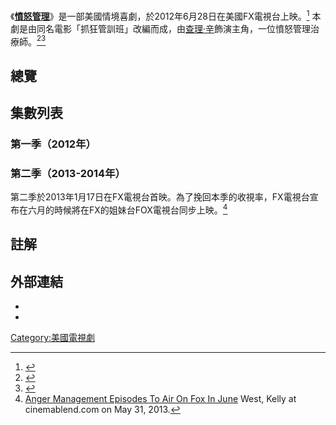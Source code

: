 《'''[[愤怒管理_(电视剧)|憤怒管理]]'''》是一部美國情境喜劇，於2012年6月28日在美國FX電視台上映。<ref name="Futon">{{cite web|title=Breaking News – FX Locks Summer Launch Date for Comedy Series|url=http://www.thefutoncritic.com/news/2012/02/28/fx-locks-summer-launch-date-for-comedy-series-thursday-june-28th-496501/20120228fx01/|publisher=thefutoncritic.com|accessdate=July 6, 2011|archive-date=2012-09-29|archive-url=https://www.webcitation.org/6B1st3jBw?url=http://www.thefutoncritic.com/news/2012/02/28/fx-locks-summer-launch-date-for-comedy-series-thursday-june-28th-496501/20120228fx01/|dead-url=no}}</ref> 本劇是由同名電影「抓狂管訓班」改編而成，由[[查理·辛|查理·辛]]飾演主角，一位憤怒管理治療師。<ref name="development">{{cite web|title=Charlie Sheen eyes TV return in 'Anger Management'|url=http://news.yahoo.com/charlie-sheen-eyes-tv-return-anger-management-234827415.html|publisher=Yahoo!|accessdate=July 6, 2011|archiveurl=https://web.archive.org/web/20110711135804/http://news.yahoo.com/charlie-sheen-eyes-tv-return-anger-management-234827415.html|archivedate=2011年7月11日|deadurl=yes}}</ref><ref>{{cite web|title='Anger Management' scores biggest comedy debut in cable history|url=http://tv.yahoo.com/news/-anger-management--scores-biggest-comedy-debut-in-cable-history.html|accessdate=2013-06-30|archive-date=2012-09-29|archive-url=https://www.webcitation.org/6B1strDZF?url=http://tv.yahoo.com/news/-anger-management--scores-biggest-comedy-debut-in-cable-history.html|dead-url=no}}</ref>

==總覽==
<onlyinclude>{{Series overview
| color1     = #979797
| link1      = <includeonly>愤怒管理集数列表</includeonly>#第一季（2012年）
| episodes1  = 10
| start1     = {{Start date|2012|6|28}}
| end1       = {{End date|2012|8|23}}

| color2     = #A90000
| link2      = <includeonly>愤怒管理集数列表</includeonly>#第二季（2013-2014年）
| episodes2  = 90
| start2     = {{Start date|2013|1|17}}
| end2       = {{End date|2014|12|22}}
}}</onlyinclude>

==集數列表==
===第一季（2012年）===
{{Episode table |background=#979797 |overall=5 |season=5 |title=30 |director=10 |writer=23 |airdate=11 |prodcode=7 |viewers=9 |country=美國 |episodes=
{{Episode list
|EpisodeNumber   = 1
|EpisodeNumber2  = 1
|Title           = 查理回去治療(Charlie Goes Back to Therapy)
|DirectedBy      = [[Andy_Cadiff|Andy Cadiff]]
|WrittenBy       = ''Teleplay and Television Story by:'' [[Bruce_Helford|Bruce Helford]]
|OriginalAirDate = {{Start date|2012|6|28}}
|Viewers         = 5.47<ref name="premiere">{{cite web |url=http://tvbythenumbers.zap2it.com/2012/06/29/thursday-cable-ratingsanger-management-wins-night-suits-burn-notice-wilfred-awkward-men-at-work-more/139938/ |title=Thursday Cable Ratings: 'Anger Management' Wins Night, 'Suits', 'Burn Notice', 'Wilfred', 'Awkward', 'Men at Work' & More |work=TV by the Numbers |last=Bibel |first=Sara |date=June 29, 2012 |accessdate=June 29, 2012 |archive-date=2012-07-02 |archive-url=https://web.archive.org/web/20120702113850/http://tvbythenumbers.zap2it.com/2012/06/29/thursday-cable-ratingsanger-management-wins-night-suits-burn-notice-wilfred-awkward-men-at-work-more/139938/ |dead-url=yes }}</ref>
|ProdCode        = 1001
|ShortSummary    = 當查理差點拿檯燈攻擊他前妻的男朋友([[Brian_Austin_Green|Brian Austin Green]]飾演)之後，身為憤怒管理治療師的他決定自己也要接受治療。不幸的是，他唯一信任的治療師剛好也是他的砲友，凱特。由於跟治療師上床是違反職業道德的行為，所以查理必須在性愛和治療當中做決定。
|LineColor       = 979797
}}
{{Episode list
|EpisodeNumber   = 2
|EpisodeNumber2  = 2
|Title           = 查理與轉運星(Charlie and the Slumpbuster)
|DirectedBy      = [[Gerry_Cohen_(director)|Gerry Cohen]]
|WrittenBy       = Kristy Grant
|OriginalAirDate = {{Start date|2012|6|28}}
|Viewers         = 5.74<ref name="premiere"/>
|ShortSummary    = 查理在治療的過程中有一位女子([[Kerri_Kenney-Silver|Kerri Kenney-Silver]])造訪，原來她是過去查理在打棒球的時候的一夜情對象。由於那位女子是查理以前用來當作「轉運」用的對象，所以查理為了彌補她，假意跟她約會。
|ProdCode        = 1003
|LineColor       = 979797
}}
{{Episode list
|EpisodeNumber   = 3
|EpisodeNumber2  = 3
|Title           = 剝奪睡眠實驗(Charlie Tries Sleep Deprivation)
|DirectedBy      = [[Bob_Koherr|Bob Koherr]]
|WrittenBy       = Dave Caplan
|OriginalAirDate = {{Start date|2012|7|5}}
|Viewers         = 3.37<ref>{{cite web|url=http://tvbythenumbers.zap2it.com/2012/07/06/thursday-cable-ratings-swamp-people-anger-management-mountain-men-snooki-jwoww-wilfred-more/140667/|title=Thursday Cable Ratings: 'Swamp People' Leads, 'Anger Management' Falls + 'Mountain Men', 'Louie,' 'Snooki & JWOWW', 'Wilfred' & More|work=TV by the Numbers|last=Kondolojy|first=Amanda|date=July 6, 2012|accessdate=July 7, 2012|archive-date=2012-10-01|archive-url=https://www.webcitation.org/6B5Lp6Dov?url=http://tvbythenumbers.zap2it.com/2012/07/06/thursday-cable-ratings-swamp-people-anger-management-mountain-men-snooki-jwoww-wilfred-more/140667/|dead-url=yes}}</ref>
|ShortSummary    = 查理在他前妻因為長時間睡眠不足而一直說實話得到靈感，他決定用在他的病人身上，試圖用剝奪睡眠的實驗找出病人憤怒的真正心理原因。
|ProdCode        = 1006
|LineColor       = 979797
}}
{{Episode list
|EpisodeNumber   = 4
|EpisodeNumber2  = 4
|Title           = 查理大戰凱特(Charlie and Kate Battle Over a Patient)
|DirectedBy      = Andy Cadiff
|WrittenBy       = [[Bob_Kushell|Bob Kushell]]
|OriginalAirDate = {{Start date|2012|7|12}}
|Viewers         = 2.42<ref>{{cite web|url=http://tvbythenumbers.zap2it.com/2012/07/13/thursday-cable-ratings-swamp-people-wins-night-suits-anger-management-burn-notice-awkward-wilfred-more/141516/|title=Thursday Cable Ratings: 'Swamp People' Leads, 'Anger Management' Falls + 'Mountain Men', 'Louie,' 'Snooki & JWOWW', 'Wilfred' & More|work=TV by the Numbers|last=Kondolojy|first=Amanda|date=July 13, 2012|accessdate=July 13, 2012|archive-date=2012-07-16|archive-url=https://web.archive.org/web/20120716054907/http://tvbythenumbers.zap2it.com/2012/07/13/thursday-cable-ratings-swamp-people-wins-night-suits-anger-management-burn-notice-awkward-wilfred-more/141516/|dead-url=yes}}</ref>
|ProdCode        = 1002
|ShortSummary    = 查理故意忽視派翠克，這讓派翠克跑去找另一個治療師，也就是凱特。這樣查理和凱特之間有一個小戰爭。另一方面，查理的前妻因為留了一本性愛小說，讓薩姆有了靈感在朋友之前大談性經驗。
|LineColor       = 979797
}}
{{Episode list
|EpisodeNumber   = 5
|EpisodeNumber2  = 5
|Title           = 查理與羅莉(Charlie Tries to Prove Therapy is Legit)
|DirectedBy      = [[Rob_Schiller|Rob Schiller]]
|WrittenBy       = Daley Haggar
|OriginalAirDate = {{Start date|2012|7|19}}
|Viewers         = 2.65<ref>{{cite web|url=http://tvbythenumbers.zap2it.com/2012/07/20/thursday-cable-ratings-burn-notice-wins-night-mountain-men-suits-anger-management-sullivan-son-more/142132/|title=Thursday Cable Ratings: 'Burn Notice' Wins Night, + 'Mountain Men', 'Suits', 'Anger Management', 'Sullivan & Son' & More|work=TV by the Numbers|last=Kondolojy|first=Amanda|date=July 20, 2012|accessdate=July 21, 2012|archive-date=2012-07-22|archive-url=https://web.archive.org/web/20120722232115/http://tvbythenumbers.zap2it.com/2012/07/20/thursday-cable-ratings-burn-notice-wins-night-mountain-men-suits-anger-management-sullivan-son-more/142132/|dead-url=yes}}</ref>
|ProdCode        = 1007
|ShortSummary    = 查理愛上了珍妮佛的新合作夥伴，羅莉([[Denise_Richards|Denise Richards]]飾演)，只是蘿莉不相信所謂的憤怒管理治療。在治療的時候派翠克宣稱他過世母親的靈魂依然在房子裡遊蕩。
|LineColor       = 979797
}}
{{Episode list
|EpisodeNumber   = 6
|EpisodeNumber2  = 6
|Title           = 查理與凱特的病人約會(Charlie Dates Kate's Patient)
|DirectedBy      = [[Sam_Simon|Sam Simon]]
|WrittenBy       = Shauna McGarry
|OriginalAirDate = {{Start date|2012|7|26}}
|Viewers         = 2.41<ref>{{cite web|url=http://tvbythenumbers.zap2it.com/2012/07/27/thursday-cable-ratings-burn-notice-wins-night-suits-anger-management-sullivan-son-snooki-jwoww-awkward-more/143003/|title=Thursday Cable Ratings: 'Burn Notice' Wins Night + 'Suits', 'Anger Management', 'Sullivan & Son', 'Snooki & JWOWW', 'Awkward' & More|work=TV by the Numbers|last=Kondolojy|first=Amanda|date=July 27, 2012|accessdate=July 28, 2012|archive-date=2012-10-01|archive-url=https://www.webcitation.org/6B5Lra4Vu?url=http://tvbythenumbers.zap2it.com/2012/07/27/thursday-cable-ratings-burn-notice-wins-night-suits-anger-management-sullivan-son-snooki-jwoww-awkward-more/143003/|dead-url=yes}}</ref>
|ProdCode        = 1009
|ShortSummary    = 由於凱特跟一個教授約會，並且嘲笑查理並沒有那麼聰明。查理在咖啡店裡認識一個博士生([[Kristen_Renton|Kristen Renton]]飾演)，查理也非常喜歡她，讓查理跟凱特講的時候，凱特發現這是她的病人。
|LineColor       = 979797
}}
{{Episode list
|EpisodeNumber   = 7
|EpisodeNumber2  = 7
|Title           = 出獄記(Charlie's Patient Gets Out of Jail)
|DirectedBy      = Gerry Cohen
|WrittenBy       = Michael Loftus
|OriginalAirDate = {{Start date|2012|8|2}}
|Viewers         = 1.58<ref>{{cite web|url=http://tvbythenumbers.zap2it.com/2012/08/03/thursday-cable-ratings-burn-notice-tops-suits-sullivan-son-snooki-jwoww-awkward-project-runway-anger-management-more/143803/|title=Thursday Cable Ratings: 'Burn Notice' Tops 'Suits', + 'Sullivan & Son', 'Snooki & JWOWW', 'Awkward', 'Project Runway', 'Anger Management' & More|last=Kondolojy|first=Amanda|date=August 3, 2012|work=TV by the Numbers|accessdate=August 3, 2012|archive-date=2012-08-06|archive-url=https://web.archive.org/web/20120806055552/http://tvbythenumbers.zap2it.com/2012/08/03/thursday-cable-ratings-burn-notice-tops-suits-sullivan-son-snooki-jwoww-awkward-project-runway-anger-management-more/143803/|dead-url=yes}}</ref>
|ProdCode        = 1004
|ShortSummary    = 查理的獄中的同性戀病人，克里歐終於可以假釋出獄，但是他跑過來找查理，並且自稱是德瑞克，一個有老婆的男人，因為老婆跑了他無家可歸只好來找查理。最後甚至跟珍妮佛約會。
|LineColor       = 979797
}}
{{Episode list
|EpisodeNumber   = 8
|EpisodeNumber2  = 8
|Title           = 查理幫忙諾蘭(Charlie Outs a Patient)
|DirectedBy      = Rob Schiller
|WrittenBy       = [[Brian_Posehn|Brian Posehn]]
|OriginalAirDate = {{Start date|2012|8|9}}
|Viewers         = 2.10<ref>{{cite web|url=http://tvbythenumbers.zap2it.com/2012/08/10/thursday-cable-ratingsnfl-pre-season-football-wins-night-burn-notice-suits-awkwardanger-managementproject-runway-more/144510/|title=Thursday Cable Ratings:NFL Pre-Season Football wins Night, 'Burn Notice', 'Suits', 'Awkward', 'Anger Management','Project Runway' & More|last=Bibel|first=Sara|date=August 10, 2012|work=TV by the Numbers|accessdate=August 10, 2012|archive-date=2012-08-12|archive-url=https://web.archive.org/web/20120812205153/http://tvbythenumbers.zap2it.com/2012/08/10/thursday-cable-ratingsnfl-pre-season-football-wins-night-burn-notice-suits-awkwardanger-managementproject-runway-more/144510/|dead-url=yes}}</ref>
|ProdCode        = 1008
|ShortSummary    = 諾蘭宣稱有一個約會對象，但是他很緊張，查理便決定過去幫他。後來發現那個女人很瘋狂。另一方面，薩姆在家裡舉辦派對，但結果並不如預期。
|LineColor       = 979797
}}
{{Episode list
|EpisodeNumber   = 9
|EpisodeNumber2  = 9
|Title           = 父親造訪(Charlie's Dad Visits)
|DirectedBy      = Bob Koherr
|WrittenBy       = ''Story by:'' Daley Haggar<br />''Teleplay by:'' Brian Posehn & Kristy Grant
|OriginalAirDate = {{Start date|2012|8|16}}
|Viewers         = 2.05<ref>{{cite web|url=http://tvbythenumbers.zap2it.com/2012/08/17/thursday-cable-ratings-suits-burn-notice-great-white-highway-sullivan-son-anger-management-more/145216/|title=Thursday Cable Ratings: 'Suits' Wins Night + 'Burn Notice', 'Great White Highway', 'Sullivan & Son', 'Anger Management' & More|last=Kondolojy|first=Amanda|date=August 17, 2012|work=TV by the Numbers|accessdate=August 17, 2012|archive-date=2012-08-19|archive-url=https://web.archive.org/web/20120819115112/http://tvbythenumbers.zap2it.com/2012/08/17/thursday-cable-ratings-suits-burn-notice-great-white-highway-sullivan-son-anger-management-more/145216/|dead-url=yes}}</ref>
|ProdCode        = 1010
|ShortSummary    = 查理的父親突然造訪，他宣稱他要跟查理多相處：另一方面查理協助處理蕾西開車產生的憤怒。
|LineColor       = 979797
}}
{{Episode list
|EpisodeNumber   = 10
|EpisodeNumber2  = 10
|Title           = 查理與凱特(Charlie Gets Romantic)
|DirectedBy      = Bob Koherr
|WrittenBy       = [[Janae_Bakken|Janae Bakken]]
|OriginalAirDate = {{Start date|2012|8|23}}
|Viewers         = 1.98<ref>{{cite web|url=http://tvbythenumbers.zap2it.com/2012/08/24/thursday-cable-ratings-suits-finale-wins-night-burn-notice-awkward-project-runway-anger-management-louie-more/146169/|title=Thursday Cable Ratings: 'Suits' Finale Wins Night, 'Burn Notice', 'Awkward', 'Project Runway', 'Anger Management', 'Louie' & More|last=Bibel|first=Sara|date=August 24, 2012|work=TV by the Numbers|accessdate=August 24, 2012|archive-date=2012-08-26|archive-url=https://web.archive.org/web/20120826012933/http://tvbythenumbers.zap2it.com/2012/08/24/thursday-cable-ratings-suits-finale-wins-night-burn-notice-awkward-project-runway-anger-management-louie-more/146169/|dead-url=yes}}</ref>
|ProdCode        = 1005
|ShortSummary    = 查理跟凱特上床後查理向凱特提出看電影的邀約，這讓凱特很震驚，她認為這是查理愛上她的象徵。同時，薩姆因為親了一個女同學讓查理和珍妮佛認為她們的女兒可能是同性戀。
|LineColor       = 979797
}}
}}

===第二季（2013-2014年）===
第二季於2013年1月17日在FX電視台首映。為了挽回本季的收視率，FX電視台宣布在六月的時候將在FX的姐妹台FOX電視台同步上映。<ref>[http://www.cinemablend.com/television/Anger-Management-Episodes-Air-Fox-June-56247.html Anger Management Episodes To Air On Fox In June] {{Wayback|url=http://www.cinemablend.com/television/Anger-Management-Episodes-Air-Fox-June-56247.html |date=20130702140906 }} West, Kelly at cinemablend.com on May 31, 2013.</ref>

{{Episode table |background=#A90000 |overall=5 |season=5 |title=30 |director=10 |writer=23 |airdate=11 |prodcode=7 |viewers=9 |country=美國 |episodes=
{{Episode list
|EpisodeNumber   = 11
|EpisodeNumber2  = 1
|Title           = 查理失控(Charlie Loses it at a Baby Shower)
|DirectedBy      = [[Steve_Zuckerman|Steve Zuckerman]]
|WrittenBy       = Michael Loftus
|OriginalAirDate = {{Start date|2013|1|17}}
|ProdCode        = 1013
|Viewers         = 1.82<ref name="2013premiere"/>
|ShortSummary    = 查理十年沒見的妹妹忽然寄邀請函給查理，於是查理邀請凱特一起過去，在過程中他們發現比此對對方很熟悉。同時派翠克認為艾德的女兒是同性戀，並且試圖跟他說。
|LineColor       = A90000
}}
{{Episode list
|EpisodeNumber   = 12
|EpisodeNumber2  = 2
|Title           = 查理的老爸怪怪的(Charlie's Dad Starts to Lose It)
|DirectedBy      = [[Andy_Cadiff|Andy Cadiff]]
|WrittenBy       = [[Clay_Graham|Clay Graham]]
|OriginalAirDate = {{Start date|2013|1|17}}
|ProdCode        = 1015
|Viewers         = 1.66<ref name="2013premiere">{{cite web|last=Kondolojy|first=Amanda|title=Thursday Cable Ratings: NBA Basketball Wins Night + 'Buckwild', 'Suits', 'Oprah's Next Chapter', 'Archer' & More|url=http://tvbythenumbers.zap2it.com/2013/01/18/thursday-cable-ratings-nba-basketball-wins-night-buckwild-suits-oprahs-next-chapter-archer-more/165779/|work=TV by the Numbers|accessdate=January 19, 2013|date=January 18, 2013|archive-date=2013-01-21|archive-url=https://web.archive.org/web/20130121084746/http://tvbythenumbers.zap2it.com/2013/01/18/thursday-cable-ratings-nba-basketball-wins-night-buckwild-suits-oprahs-next-chapter-archer-more/165779/|dead-url=yes}}</ref>
|ShortSummary    = 查理的老爸有些奇怪舉動，查理認為會不會是[[阿茲海默症|阿茲海默症]]；同時，派翠克幫助諾蘭穿更好的服裝。
|LineColor       = A90000
}}
{{Episode list
|EpisodeNumber   = 13
|EpisodeNumber2  = 3
|Title           = 查理與前病患(Charlie and the Ex–Patient)
|DirectedBy      = [[Gerry_Cohen_(director)|Gerry Cohen]]
|WrittenBy       = Daley Haggar
|OriginalAirDate = {{Start date|2013|1|24}}
|ProdCode        = 1022
|Viewers         = 1.34<ref>{{cite web|last=Bibel|first=Sara|title=Thursday Cable Ratings: 'Buckwild' Wins Night, 'Suits', 'Archer', 'Beyond Scared Straight', 'King of the Nerds' & More|url=http://tvbythenumbers.zap2it.com/2013/01/25/thursday-cable-ratings-buckwild-wins-night-suits-archer-beyond-scared-straight-king-of-the-nerds-more/166881/|work=TV by the Numbers|accessdate=January 26, 2013|date=January 25, 2013|archive-date=2013-01-28|archive-url=https://web.archive.org/web/20130128033952/http://tvbythenumbers.zap2it.com/2013/01/25/thursday-cable-ratings-buckwild-wins-night-suits-archer-beyond-scared-straight-king-of-the-nerds-more/166881/|dead-url=yes}}</ref>
|ShortSummary    = 查理遇上了一位四年前的病患，而且很火辣性感，查理想要跟她約會([[Kate_Reinders|Kate Reinders]]飾演)，但是卻發現她不只有一個醫生想要跟她約會。
|LineColor       = A90000
}}
{{Episode list
|EpisodeNumber   = 14
|EpisodeNumber2  = 4
|Title           = 查理的壞老爸(Charlie's Dad Breaks Bad)
|DirectedBy      = [[Bob_Koherr|Bob Koherr]]
|WrittenBy       = [[Eric_Weinberg|Eric Weinberg]]
|OriginalAirDate = {{Start date|2013|1|31}}
|ProdCode        = 1020
|Viewers         = 1.40<ref>{{cite web|url=http://tvbythenumbers.zap2it.com/2013/02/01/thursday-final-ratings-the-big-bang-theory-adjusted-up-no-adjustments-for-scandal-american-idol-or-do-no-harm/167587/|title=Thursday Final Ratings: 'The Big Bang Theory' Adjusted Up; No Adjustments for 'Scandal', 'American Idol' or 'Do No Harm'|work=TV by the Numbers|last=Kondolojy|first=Amanda|date=February 1, 2013|accessdate=February 2, 2013|archive-date=2013-03-14|archive-url=https://www.webcitation.org/6F6wSv7B2?url=http://tvbythenumbers.zap2it.com/2013/02/01/thursday-final-ratings-the-big-bang-theory-adjusted-up-no-adjustments-for-scandal-american-idol-or-do-no-harm/167587/|dead-url=yes}}</ref>
|ShortSummary    = 查理收到不少鄰居的抱怨，說他老爸正帶壞其他老年人，查理想辦法解決這件事。
|LineColor       = A90000
}}
{{Episode list
|EpisodeNumber   = 15
|EpisodeNumber2  = 5
|Title           = 查理與珍妮佛(Charlie & Jen Together Again)
|DirectedBy      = Gerry Cohen
|WrittenBy       = [[Bob_Kushell|Bob Kushell]]
|OriginalAirDate = {{Start date|2013|2|7}}
|ProdCode        = 1011
|Viewers         = 0.99<ref>{{cite web |author=Daily Preliminary Broadcast Cable Finals Broadcast Finals |url=http://tvbythenumbers.zap2it.com/2013/02/08/thursday-cable-ratingsbuckwild-wins-night-suits-archer-impractical-jokers-king-of-the-nerds-more/168748/ |title=Thursday Cable Ratings:’Buckwild’ Wins Night, ‘Suits’, ‘Archer’, ‘Impractical Jokers’, ‘King of the Nerds’ & More – Ratings | TVbytheNumbers |publisher=Tvbythenumbers.zap2it.com |date=February 8, 2013 |accessdate=February 16, 2013 |archive-date=2013-02-09 |archive-url=https://web.archive.org/web/20130209190229/http://tvbythenumbers.zap2it.com/2013/02/08/thursday-cable-ratingsbuckwild-wins-night-suits-archer-impractical-jokers-king-of-the-nerds-more/168748/ |dead-url=yes }}</ref>
|ShortSummary    = 由於珍妮佛家中的充滿黴菌，珍妮佛跟薩姆暫時搬到查理家住。凱特發現這件事情有點不高興。
|LineColor       = A90000
}}
{{Episode list
|EpisodeNumber   = 16
|EpisodeNumber2  = 6
|Title           = 查理的欺騙治療(Charlie and Deception Therapy)
|DirectedBy      = Andy Cadiff
|WrittenBy       = Eric Weinberg
|OriginalAirDate = {{Start date|2013|2|14}}
|ProdCode        = 1016
|Viewers         = 0.93<ref>{{Cite web|url=http://tvbythenumbers.zap2it.com/2013/02/15/thursday-cable-ratings-swamp-people-beats-nba-basketball-suits-big-rig-bounty-hunters-impractical-jokers-more/169561/|title=Thursday Cable Ratings: 'Swamp People' Beats NBA Basketball + 'Suits', 'Big Rig Bounty Hunters', 'Impractical Jokers' & More|work=TV by the Numbers|last=Kondolojy|first=Amanda|date=February 15, 2013|accessdate=February 16, 2013|archive-date=2013-02-18|archive-url=https://web.archive.org/web/20130218025752/http://tvbythenumbers.zap2it.com/2013/02/15/thursday-cable-ratings-swamp-people-beats-nba-basketball-suits-big-rig-bounty-hunters-impractical-jokers-more/169561/|dead-url=yes}}</ref>
|ShortSummary    = 查理發現艾德比平常更易怒，於是查理就試圖欺騙艾德有一種藥(實際上是糖果)可以控制艾德的脾氣甚至成為更友善的人，但是最後東窗事發。珍妮佛試圖多認識凱特，所以兩人出去喝酒約會。
|LineColor       = A90000
}}
{{Episode list
|EpisodeNumber   = 17
|EpisodeNumber2  = 7
|Title           = 查理跟教師約會(Charlie Dates a Teacher)
|DirectedBy      = Bob Koherr
|WrittenBy       = Michael Loftus
|OriginalAirDate = {{Start date|2013|2|21}}
|ProdCode        = 1027
|Viewers         = 1.04<ref>{{Cite web|url=http://tvbythenumbers.zap2it.com/2013/02/22/thursday-cable-ratings-swamp-people-wins-night-archer-suits-impractical-jokersking-of-the-nerds-project-runway-more/170463/|title=Thursday Cable Ratings: 'Swamp People' Wins Night, 'Archer', 'Suits', 'Impractical Jokers','King of the Nerds', 'Project Runway' & More|work=TV by the Numbers|last=Bibel|first=Sara|date=February 22, 2013|accessdate=February 23, 2013|archive-date=2013-02-26|archive-url=https://web.archive.org/web/20130226000934/http://tvbythenumbers.zap2it.com/2013/02/22/thursday-cable-ratings-swamp-people-wins-night-archer-suits-impractical-jokersking-of-the-nerds-project-runway-more/170463/|dead-url=yes}}</ref>
|ShortSummary    = 薩姆的成績始終達不到薩姆的標準，這讓薩姆的病情容易發作，因此查理跑去跟老師詢問，後來就跟老師約會。
|LineColor       = A90000
}}
{{Episode list
|EpisodeNumber   = 18
|EpisodeNumber2  = 8
|Title           = 查理與西羅(Charlie & Cee Lo)
|DirectedBy      = Gerry Cohen
|WrittenBy       = Daniel Dracht
|OriginalAirDate = {{Start date|2013|2|28}}
|ProdCode        = 1025
|Viewers         = 1.20<ref>{{Cite web|url=http://tvbythenumbers.zap2it.com/2013/03/01/thursday-cable-ratingsswamp-people-wins-night-archer-nba-basketball-big-rig-bounty-hunters-king-of-the-nerds-more/171400/|title=Thursday Cable Ratings:'Swamp People' Wins Night + 'Archer', NBA Basketball, 'Big Rig Bounty Hunters' 'King of the Nerds' & More|work=TV by the Numbers|last=Kondolojy|first=Amanda|date=March 1, 2013|accessdate=March 3, 2013|archive-date=2013-03-04|archive-url=https://web.archive.org/web/20130304072011/http://tvbythenumbers.zap2it.com/2013/03/01/thursday-cable-ratingsswamp-people-wins-night-archer-nba-basketball-big-rig-bounty-hunters-king-of-the-nerds-more/171400/|dead-url=yes}}</ref>
|ShortSummary    = 查理的新病人是饒舌歌手「西羅」，但是西羅希望查理可以經常待在他身邊，於是查理就讓剛辭職的派翠克在西羅身邊。
|LineColor       = A90000
}}
{{Episode list
|EpisodeNumber   = 19
|EpisodeNumber2  = 9
|Title           = 專家證人(Charlie is an Expert Witness)
|DirectedBy      = Gerry Cohen
|WrittenBy       = Daniel Dracht
|OriginalAirDate = {{Start date|2013|3|7}}
|ProdCode        = 1012
|Viewers         = 1.27<ref>{{Cite web|url=http://tvbythenumbers.zap2it.com/2013/03/08/thursday-cable-ratings-swamp-people-wins-night-nba-basketball-archer-project-runway-ridiculousness-anger-management-king-of-the-nerds-more/172583/|title=Thursday Cable Ratings: 'Swamp People' Wins Night, NBA Basketball, 'Archer', 'Project Runway', 'Ridiculousness', 'Anger Management', 'King of the Nerds' & More|work=TV by the Numbers|last=Bibel|first=Sara|date=March 8, 2013|accessdate=March 8, 2013|archive-date=2013-03-12|archive-url=https://web.archive.org/web/20130312033230/http://tvbythenumbers.zap2it.com/2013/03/08/thursday-cable-ratings-swamp-people-wins-night-nba-basketball-archer-project-runway-ridiculousness-anger-management-king-of-the-nerds-more/172583/|dead-url=yes}}</ref>
|ShortSummary    = 凱特跟查理提到她在法院當專家證人的事，這讓查理也很羨慕，想要當證人。後來查理取代了凱特原本的位置，這讓凱特很生氣跑去當另一方的專家證人。
|LineColor       = A90000
}}
{{Episode list
|EpisodeNumber   = 20
|EpisodeNumber2  = 10
|Title           = 天主教徒(Charlie & Catholicism)
|DirectedBy      = Steve Zuckerman
|WrittenBy       = Dave Caplan
|OriginalAirDate = {{Start date|2013|3|14}}
|ProdCode        = 1014
|Viewers         = 0.85<ref>{{Cite web|url=http://tvbythenumbers.zap2it.com/2013/03/15/thursday-cable-ratings-swamp-people-wins-night-big-rig-bounty-hunters-ridiculousness-archer-nba-basketball-more/173473/|title=Thursday Cable Ratings: 'Swamp People' Wins Night + 'Big Rig Bounty Hunters', 'Ridiculousness', 'Archer' NBA Basketball & More|work=TV by the Numbers|last=Kondolojy|first=Amanda|date=March 15, 2013|accessdate=March 15, 2013|archive-date=2013-03-18|archive-url=https://web.archive.org/web/20130318013517/http://tvbythenumbers.zap2it.com/2013/03/15/thursday-cable-ratings-swamp-people-wins-night-big-rig-bounty-hunters-ridiculousness-archer-nba-basketball-more/173473/|dead-url=yes}}</ref>
|ShortSummary    = 查理的爸爸希望薩姆趕快受洗成教徒，但是查理持不同意見。
|LineColor       = A90000
}}
{{Episode list
|EpisodeNumber   = 21
|EpisodeNumber2  = 11
|Title           = 羅莉回歸(Charlie Dates Crazy, Sexy, Angry)
|DirectedBy      = Andy Cadiff
|WrittenBy       = Kristy Grant
|OriginalAirDate = {{Start date|2013|4|4}}
|ProdCode        = 1023
|Viewers         = 1.02<ref>{{Cite web|url=http://tvbythenumbers.zap2it.com/2013/04/05/thursday-cable-ratings-swamp-people-wins-night-archer-men-at-work-ridiculousness-braxton-family-values-project-runway-more/176645/|title=Thursday Cable Ratings: 'Swamp People' Wins Night, 'Archer', 'Men at Work', 'Ridiculousness', 'Braxton Family Values' & More|access-date=2013-06-30|archive-date=2013-04-06|archive-url=https://web.archive.org/web/20130406213713/http://tvbythenumbers.zap2it.com/2013/04/05/thursday-cable-ratings-swamp-people-wins-night-archer-men-at-work-ridiculousness-braxton-family-values-project-runway-more/176645/|dead-url=yes}}</ref>
|ShortSummary    = 曾經跟查理約過會的羅莉又再次跟珍妮佛合作，但是因為上次的關係，讓兩人有些尷尬。不過兩人還是很快又重新開始約會。查理將這件事跟凱特講，凱特有點嫉妒，就找了另一個男人。同時，派翠克和艾德還有諾蘭試圖找一個多金公子哥給蕾西。
|LineColor       = A90000
}}
{{Episode list
|EpisodeNumber   = 22
|EpisodeNumber2  = 12
|Title           = 查理與琳賽蘿涵(Charlie Gets Lindsay Lohan in Trouble)
|DirectedBy      = Bob Koherr
|WrittenBy       = Dave Caplan & [[Bruce_Helford|Bruce Helford]] & Bob Kushell
|OriginalAirDate = {{Start date|2013|4|11}}
|ProdCode        = 1036
|Viewers         = 1.25<ref>{{Cite web |url=http://tvbythenumbers.zap2it.com/2013/04/12/thursday-cable-ratings-swamp-people-wins-night-archer-nba-basketball-ridiculousnesschasing-tail-more/177495/ |title=存档副本 |access-date=2013-06-30 |archive-date=2013-04-17 |archive-url=https://web.archive.org/web/20130417085302/http://tvbythenumbers.zap2it.com/2013/04/12/thursday-cable-ratings-swamp-people-wins-night-archer-nba-basketball-ridiculousnesschasing-tail-more/177495/ |dead-url=yes }}</ref>
|ShortSummary    = [[琳賽蘿涵|琳賽蘿涵]]聘請查理當她的顧問，最後兩人很快陷入熱戀中，只不過最後並沒有很好的收場。
|LineColor       = A90000
}}
{{Episode list
|EpisodeNumber   = 23
|EpisodeNumber2  = 13
|Title           = 查理與鄰居不合(Charlie and Lacey Piss Off the Neighborhood)
|DirectedBy      = Bob Koherr
|WrittenBy       = Daley Haggar
|OriginalAirDate = {{Start date|2013|4|18}}
|ProdCode        = 1026
|Viewers         = 1.29<ref name="tvbythenumbers.zap2it.com">{{Cite web |url=http://tvbythenumbers.zap2it.com/2013/04/19/thursday-cable-ratings-swamp-people-wins-night-ridiculousness-men-at-work-project-runway-anger-management-more/178712/ |title=存档副本 |access-date=2013-06-30 |archive-date=2013-04-23 |archive-url=https://web.archive.org/web/20130423001630/http://tvbythenumbers.zap2it.com/2013/04/19/thursday-cable-ratings-swamp-people-wins-night-ridiculousness-men-at-work-project-runway-anger-management-more/178712/ |dead-url=yes }}</ref>
|ShortSummary    = 蕾西因為停車問題與查理的鄰居起衝突，後來查理跟鄰居理論的時候讓他發現查理在家裡治療病患，這讓鄰居之間產生更大的問題。同時，薩姆正為了畢業舞會準備服裝，而凱特自願幫忙。
|LineColor       = A90000
}}
{{Episode list
|EpisodeNumber   = 24
|EpisodeNumber2  = 14
|Title           = 薩姆的馬(Charlie and Kate Horse Around)
|DirectedBy      = Bob Koherr
|WrittenBy       = Shauna McGarry
|OriginalAirDate = {{Start date|2013|4|18}}
|ProdCode        = 1028
|Viewers         = 1.13<ref name="tvbythenumbers.zap2it.com"/>
|ShortSummary    = 薩姆喜歡的賽馬因為治療而無法參賽，這讓查理想到可以讓他的病人們一起去照顧這頭馬。而查理也邀請凱特一起過去。
|LineColor       = A90000
}}
{{Episode list
|EpisodeNumber   = 25
|EpisodeNumber2  = 15
|Title           = 諾蘭和蕾西開始約會(Charlie's Patients Hook Up)
|DirectedBy      = Gerry Cohen
|WrittenBy       = [[Renée_Estevez|Renée Estevez]]
|OriginalAirDate = {{Start date|2013|4|25}}
|ProdCode        = 1018
|Viewers         = 0.68<ref>{{Cite web|url=http://www.thefutoncritic.com/ratings/2013/04/26/thursdays-cable-ratings-swamp-people-nba-playoffs-cant-catch-nfl-draft-663211/cable_20130425/|title=Thursday's Cable Ratings: 'Swamp People', NBA Playoffs Can't Catch NFL Draft|work=The Futon Critic|accessdate=April 30, 2013|archive-date=2013-06-15|archive-url=https://archive.today/20130615045850/http://www.thefutoncritic.com/ratings/2013/04/26/thursdays-cable-ratings-swamp-people-nba-playoffs-cant-catch-nfl-draft-663211/cable_20130425/}}</ref>
|ShortSummary    = 當蕾西又重複開始說她的爛男人經驗，這讓查理相當關心。而查理後來發現蕾西跟諾蘭開始約會，這讓查理有點意外。最後查理發現蕾西只是為了有人可以載她出門(因為她的駕照被吊銷)才跟諾蘭約會。諾蘭跟蕾西溝通後，兩人重新修正兩人的關係。最後諾蘭帶蕾西去7-11後面抽大麻，因為兩人太興奮而犯罪，蕾西被抓到警局。
|LineColor       = A90000
}}
{{Episode list
|EpisodeNumber   = 26
|EpisodeNumber2  = 16
|Title           = 凱特的自拍照(Charlie and Kate's Dirty Pictures)
|DirectedBy      = Bob Koherr
|WrittenBy       = Rob Ulin
|OriginalAirDate = {{Start date|2013|5|2}}
|ProdCode        = 1019
|Viewers         = 0.95<ref>{{Cite web|url=http://www.thefutoncritic.com/ratings/2013/05/03/thursdays-cable-ratings-nba-playoffs-swamp-people-top-charts-972211/cable_20130502/|title=Thursday's Cable Ratings: NBA Playoffs, "Swamp People" Top Charts|work=The Futon Critic|accessdate=May 6, 2013}}</ref>
|ShortSummary    = 查理為了幫助諾蘭，請凱特聘用諾蘭當助理。而諾蘭當助理之後，發現凱特寄一些自拍照給一個不知名的人，這讓查理大感驚奇，於是請諾蘭偷偷追查。同時，蕾西因為違反假釋規定被關在監獄裡。
|LineColor       = A90000
}}
{{Episode list
|EpisodeNumber   = 27
|EpisodeNumber2  = 17
|Title           = 凱特代班(Charlie Lets Kate Take Charge)
|DirectedBy      = Gerry Cohen
|WrittenBy       = Dave Caplan
|OriginalAirDate = {{Start date|2013|5|9}}
|ProdCode        = 1021
|Viewers         = 1.13<ref>{{Cite web|url=http://tvbythenumbers.zap2it.com/2013/05/10/thursday-cable-ratings-swamp-people-wins-night-men-at-work-your-pretty-face-chasing-tail-and-more/181928/|title=Thursday Cable Ratings: 'Swamp People' Wins Night + 'Men at Work', 'Your Pretty Face', 'Chasing Tail' and More|work=TV By the Numbers|date=March 10, 2013|accessdate=May 14, 2013|archive-date=2013-06-06|archive-url=https://web.archive.org/web/20130606210042/http://tvbythenumbers.zap2it.com/2013/05/10/thursday-cable-ratings-swamp-people-wins-night-men-at-work-your-pretty-face-chasing-tail-and-more/181928/|dead-url=yes}}</ref>
|ShortSummary    = 薩姆的校長請查理擔任學校棒球隊的教練，於是查理就請凱特幫忙代班。而凱特的表現讓大家很失望。
|LineColor       = A90000
}}
{{Episode list
|EpisodeNumber   = 28
|EpisodeNumber2  = 18
|Title           = 珍妮佛當人生指導(Charlie and the Break-Up Coach)
|DirectedBy      = Gerry Cohen
|WrittenBy       = Ray James
|OriginalAirDate = {{Start date|2013|5|16}}
|ProdCode        = 1017
|Viewers         = 0.64<ref>{{Cite web|url=http://www.thefutoncritic.com/ratings/2013/05/17/thursdays-cable-ratings-tnt-espn-top-charts-with-nba-playoffs-453515/cable_20130516/|title=Thursday's Cable Ratings: TNT, ESPN Top Charts with NBA Playoffs|work=The Futon Critic|accessdate=May 21, 2013}}</ref>
|ShortSummary    = 派翠克跟男朋友分手之後，就在查克的家裡悶悶不樂。珍妮佛這時候就提供派翠克許多意見，讓他深信不移。而這讓珍妮佛相信自己可以當一個人生指導。同時，蕾西替查理的爸爸馬丁建了一個臉書頁面，但是其實是為了自己。
|LineColor       = A90000
}}
{{Episode list
|EpisodeNumber   = 29
|EpisodeNumber2  = 19
|Title           = 馬丁管閒事(Charlie, Kate and Jen Get Romantic)
|DirectedBy      = Andy Cadiff
|WrittenBy       = Bob Kushell
|OriginalAirDate = {{Start date|2013|5|23}}
|ProdCode        = 1024
|Viewers         = 0.78<ref>{{Cite web|url=http://www.thefutoncritic.com/ratings/2013/05/24/thursdays-cable-ratings-swamp-people-tops-demos-viewers-for-history-140413/cable_20130523/|title=Thursday's Cable Ratings: 'Swamp People' Tops Demos, Viewers for History|work=The Futon Critic|accessdate=May 27, 2013}}</ref>
|ShortSummary    = 馬丁試圖讓查理和珍妮佛重修舊好，而同時在凱特那邊接受戒菸指導。當馬丁講出查理和珍妮佛重新約會的事情時，凱特異常的焦慮而向查理提出交往請求。同時，艾德的妻子離開家裡幾天，艾德只好叫他的憤怒夥伴諾蘭到家裡。
|LineColor       = A90000
}}
{{Episode list
|EpisodeNumber   = 30
|EpisodeNumber2  = 20
|Title           = 查理與凱特分手Charlie Breaks Up With Kate
|DirectedBy      = Bob Koherr
|WrittenBy       = Eric Weinberg
|OriginalAirDate = {{Start date|2013|5|30}}
|ProdCode        = 1029
|Viewers         = 1.02<ref>{{Cite web|url=http://tvbythenumbers.zap2it.com/2013/05/31/thursday-cable-ratings-nba-playoffs-win-night-pawn-stars-swamp-people-men-at-workbeyond-scared-straight-anger-management-more/185173/|title=Thursday Cable Ratings: NBA Playoffs Win Night, 'Pawn Stars', 'Swamp People', 'Men at Work','Beyond Scared Straight', 'Anger Management' & More|work=TV By the Numbers|date=March 31, 2013|accessdate=May 31, 2013|archive-date=2013-06-07|archive-url=https://web.archive.org/web/20130607115743/http://tvbythenumbers.zap2it.com/2013/05/31/thursday-cable-ratings-nba-playoffs-win-night-pawn-stars-swamp-people-men-at-workbeyond-scared-straight-anger-management-more/185173/|dead-url=yes}}</ref>
|ShortSummary    = 第一季出現過的珍妮佛的男友尚恩又回來了，因為尚恩對薩姆的一些教育方針讓查理很無言。同時，查理希望他的病患們可以去參加一個服務流浪漢的供餐服務。同時，查理跟凱特吵架了，兩人恢復成普通朋友關係。
|LineColor       = A90000
}}
{{Episode list
|EpisodeNumber   = 31
|EpisodeNumber2  = 21
|Title           = 查理的新治療師(Charlie & His New Therapist)
|DirectedBy      = Gerry Cohen
|WrittenBy       = Renée Estevez
|OriginalAirDate = {{Start date|2013|6|3}} ([[Fox_Broadcasting_Company|Fox]])
|ProdCode        = 1031
|Viewers         = 1.65<ref>{{Cite web|url=http://tvbythenumbers.zap2it.com/2013/06/04/monday-final-ratings-the-voice-the-goodwin-games-adjusted-up-no-adjustment-for-revolution-finale/185665/|title=Monday Final Ratings: 'The Voice' & 'The Goodwin Games' Adjusted Up + No Adjustment for 'Revolution' Finale|work=TV By the Numbers|date=June 4, 2013|accessdate=June 4, 2013|archive-date=2013-06-05|archive-url=https://www.webcitation.org/6H9Mlu0IM?url=http://tvbythenumbers.zap2it.com/2013/06/04/monday-final-ratings-the-voice-the-goodwin-games-adjusted-up-no-adjustment-for-revolution-finale/185665/|dead-url=yes}}</ref>
|ShortSummary    = 查理和凱特一起開始新的研究，因為某些小事情讓兩人有些齟齬。於是查理就去找一個新的治療師。同時，蕾西，派翠克和諾蘭打算對艾德惡作劇，讓他以為他中了樂透彩。
|LineColor       = A90000
}}
{{Episode list
|EpisodeNumber   = 32
|EpisodeNumber2  = 22
|Title           = Charlie and Kate Start a Sex Study
|DirectedBy      = Gerry Cohen
|WrittenBy       = Ray James
|OriginalAirDate = {{Start date|2013|6|6}}
|ProdCode        = 1030
|Viewers         = 1.11<ref>{{Cite web|url=http://tvbythenumbers.zap2it.com/2013/06/07/thursday-cable-ratings-pawn-stars-wins-night-burn-notice-swamp-people-graceland-men-at-work-nhl-hockey-more/186239/|title=Thursday Cable Ratings: 'Pawn Stars' Wins Night + 'Burn Notice', 'Swamp People', 'Graceland', 'Men at Work', NHL Hockey & More|work=TV by the Numbers|last=Kondolojy|first=Amanda|date=June 7, 2013|accessdate=June 8, 2013|archive-date=2013-06-11|archive-url=https://web.archive.org/web/20130611213929/http://tvbythenumbers.zap2it.com/2013/06/07/thursday-cable-ratings-pawn-stars-wins-night-burn-notice-swamp-people-graceland-men-at-work-nhl-hockey-more/186239/|dead-url=yes}}</ref>
|ShortSummary    = 查理最後終於跟凱特達成協系，兩人重新開始關於性方面的研究。同時，蕾西希望被開除領到失業補助，請了諾蘭和派翠克幫忙。
|LineColor       = A90000
}}
{{Episode list
|EpisodeNumber   = 33
|EpisodeNumber2  = 23
|Title           = Charlie and the Secret Gigolo
|DirectedBy      = Gerry Cohen
|WrittenBy       = Daniel Dracht
|OriginalAirDate = {{Start date|2013|6|10}} (Fox)
|ProdCode        = 1032
|Viewers         = 1.71<ref>{{Cite web|url=http://tvbythenumbers.zap2it.com/2013/06/11/monday-final-ratings-the-voice-the-winner-is-adjusted-down/186753/|title=Monday Final Ratings: 'The Voice' & 'The Bachelorette' Adjusted Up; 'The Winner Is' Adjusted Down|work=TV by the Numbers|last=Bibel|first=Sara|date=June 11, 2013|accessdate=June 12, 2013|archive-date=2013-06-14|archive-url=https://web.archive.org/web/20130614213538/http://tvbythenumbers.zap2it.com/2013/06/11/monday-final-ratings-the-voice-the-winner-is-adjusted-down/186753/|dead-url=yes}}</ref>
|ShortSummary    = 尚恩因為案件被法院要求接受查理的治療，但是很快地就不歡而散。同時，艾德跟老婆吵架，就跑去住在派翠克家裡。
|LineColor       = A90000
}}
{{Episode list
|EpisodeNumber   = 34
|EpisodeNumber2  = 24
|Title           = 查理的新砲友(Charlie and His New Friend With Benefits)
|DirectedBy      = [[Kevin_Rodney_Sullivan|Kevin Sullivan]]
|WrittenBy       = Bob Kushell
|OriginalAirDate = {{Start date|2013|6|13}}
|ProdCode        = 1037
|Viewers         = 0.78<ref>{{Cite web|url=http://www.thefutoncritic.com/ratings/2013/06/14/thursdays-cable-ratings-pawn-stars-burn-notice-once-again-top-charts-557311/cable_20130613/|title=Thursday's Cable Ratings: "Pawn Stars", "Burn Notice" Once Again Top Charts|work=The Futon Critic|accessdate=June 14, 2013}}</ref>
|ShortSummary    = 查理認識一個新女性，他認為這是一個新的砲友對象，但似乎對方不是這麼想。同時，派翠克的朋友，73歲的女性跟諾蘭一起上床，這讓派翠克大為光火。
|LineColor       = A90000
}}
{{Episode list
|EpisodeNumber   = 35
|EpisodeNumber2  = 25
|Title           = 機場驚魂(Charlie and the Airport Sext)
|DirectedBy      = Gerry Cohen
|WrittenBy       = Shauna McGarry
|OriginalAirDate = {{Start date|2013|6|20}}
|ProdCode        = 1034
|Viewers         = 0.92<ref>{{Cite web|url=http://tvbythenumbers.zap2it.com/2013/06/21/thursday-cable-ratings-pawn-stars-wins-night-swamp-people-burn-notice-sportscenter-more/188341/|title=Thursday Cable Ratings: 'Pawn Stars' Wins Night + 'Swamp People', 'Burn Notice', 'SportsCenter' & More|work=TV by the Numbers|last=Kondolojy|first=Amanda|date=June 21, 2013|accessdate=June 23, 2013|archive-date=2013-08-16|archive-url=https://web.archive.org/web/20130816002302/http://tvbythenumbers.zap2it.com/2013/06/21/thursday-cable-ratings-pawn-stars-wins-night-swamp-people-burn-notice-sportscenter-more/188341/|dead-url=yes}}</ref>
|ShortSummary    = 查理邀請病患們一起去玩，慶祝它們一個月都沒有發火。就在查理不在家的時候，珍妮佛在不知情的情況下請了A片團隊到查理家拍攝A片。
|LineColor       = A90000
}}
{{Episode list
|EpisodeNumber   = 36
|EpisodeNumber2  = 26
|Title           = 查理與宅女(Charlie and the Hot Nerd)
|DirectedBy      = Gerry Cohen
|WrittenBy       = Daley Haggar
|OriginalAirDate = {{Start date|2013|6|27}}
|ProdCode        = 1041
|Viewers         = 1.21<ref>{{Cite web|url=http://tvbythenumbers.zap2it.com/2013/06/28/thursday-cable-ratings-pawn-stars-wins-night-nba-draft-burn-notice-sullivan-son-graceland-intervention-more/189556/|title=Thursday Cable Ratings: 'Pawn Stars' Wins Night, NBA Draft, 'Burn Notice', 'Sullivan & Son', 'Graceland', 'Intervention' & More|work=TV by the Numbers|last=Bibel|first=Sara|date=June 28, 2013|accessdate=June 29, 2013|archive-date=2013-08-02|archive-url=https://web.archive.org/web/20130802194634/http://tvbythenumbers.zap2it.com/2013/06/28/thursday-cable-ratings-pawn-stars-wins-night-nba-draft-burn-notice-sullivan-son-graceland-intervention-more/189556/|dead-url=yes}}</ref>
|ShortSummary    = 查理跟一個相當火辣的漂亮小姐約會，她幫查理設定家裡的全部電子產品，這樣查理可以上網就能使用。美中不足的是這個小姐的前男友相當生氣，並將查理的家裡搞得一團亂。
|LineColor       = A90000
}}
{{Episode list
|EpisodeNumber   = 37
|EpisodeNumber2  = 27
|Title           = 查理與殺人犯妹妹約會(Charlie Dates a Serial Killer's Sister)
|RTitle          = <ref>{{cite web|url=http://www.thefutoncritic.com/listings/20130611fx04/|title=(#1045) "Charlie Dates a Serial Killer’s Sister"|work=The Futon Critic|accessdate=June 12, 2013}}</ref>
|DirectedBy      = Gerry Cohen
|WrittenBy       = Michael Loftus
|OriginalAirDate = {{Start date|2013|7|11}}
|ProdCode        = 1045
|Viewers         = <span style="color: gray;"><small>N/A</small></span>
|ShortSummary    = 查理在監獄認識一個去探監的火辣小姐，在他們約會之後，查理才知道她是韋恩的妹妹，而韋恩是一個連續殺人犯，查理擔心她是不是也有殺人的傾向。同時，蕾西和諾蘭正在祕密地從事一個很詭異的約會，蕾西在窗戶旁邊跳舞，而諾蘭在外面的車上看，這讓派翠克看不下去。
|LineColor       = A90000
}}
{{Episode list
|EpisodeNumber   = 38
|EpisodeNumber2  = 28
|Title           = 查理與尚恩(Charlie and the Cheating Patient)
|DirectedBy      = Bob Koherr
|WrittenBy       = Kristy Grant
|OriginalAirDate = {{Start date|2013|7|18}}
|ProdCode        = 1033
|Viewers         = 0.87<ref>{{Cite web|url=http://tvbythenumbers.zap2it.com/2013/07/19/thursday-cable-ratings-swamp-people-pawn-stars-tie-for-win-sullivan-son-burn-notice-ridiculousness-more/192723/|title=Thursday Cable Ratings: 'Swamp People' & 'Pawn Stars' Tie for Win + 'Sullivan & Son', 'Burn Notice', 'Ridiculousness' & More|work=TV by the Numbers|last=Kondolojy|first=Amanda|date=July 19, 2013|accessdate=July 20, 2013|archive-date=2013-07-25|archive-url=https://web.archive.org/web/20130725001249/http://tvbythenumbers.zap2it.com/2013/07/19/thursday-cable-ratings-swamp-people-pawn-stars-tie-for-win-sullivan-son-burn-notice-ridiculousness-more/192723/|dead-url=yes}}</ref>
|ShortSummary    = 珍妮佛的男友尚恩又回到治療團體繼續接受治療，但是查理發現尚恩和蕾西似乎有曖昧的關係，因此查理認為他們之間有問題。同時，諾蘭的家裡被搶了，他打電話請艾德和派翠克到他家裡陪他。
|LineColor       = A90000
}}
{{Episode list
|EpisodeNumber   = 39
|EpisodeNumber2  = 29
|Title           = 查理與車禍(Charlie and the Hit and Run)
|DirectedBy      = Gerry Cohen
|WrittenBy       = Rob Ulin
|OriginalAirDate = {{Start date|2013|7|25}}
|ProdCode        = 1035
|Viewers         = 0.84<ref>{{Cite web|url=http://tvbythenumbers.zap2it.com/2013/07/26/thursday-cable-ratings-burn-notice-wins-night-graceland-sullivan-son-project-runway-ridiculousness-more/194102/|title=Thursday Cable Ratings: 'Burn Notice' Wins Night, 'Graceland', 'Sullivan & Son', 'Project Runway', 'Ridiculousness' & More|work=TV by the Numbers|last=Bibel|first=Sara|date=July 26, 2013|accessdate=July 27, 2013|archive-date=2014-04-10|archive-url=https://web.archive.org/web/20140410093201/http://tvbythenumbers.zap2it.com/2013/07/26/thursday-cable-ratings-burn-notice-wins-night-graceland-sullivan-son-project-runway-ridiculousness-more/194102/|dead-url=yes}}</ref>
|ShortSummary    = 查理介紹艾德與他爸馬丁認識，就在艾德與馬丁一同駕車出去的時候，撞到了一個婦人。艾德認為對方會把馬丁告到破產，因此馬丁就把錢都分給了查理和珍妮佛還有薩姆。但是最後，對方並沒有要提出告訴，馬丁打算把錢要回來，但是珍妮佛已經把錢花在她的新投資計劃上。同時，查理希望有派翠克帶諾蘭出去改善他的外交生活，但是派翠克花錢請蕾西帶諾蘭出去。後來蕾西帶諾蘭到酒吧的時候，遇上了她姊姊。而整晚諾蘭都與蕾西的姊姊在一起，這讓蕾西很嫉妒。
|LineColor       = A90000
}}
{{Episode list
|EpisodeNumber   = 40
|EpisodeNumber2  = 30
|Title           = 查理與處女(Charlie and the Virgin)
|DirectedBy      = Bob Koherr
|WrittenBy       = Shauna McGarry
|OriginalAirDate = {{Start date|2013|8|1}}
|ProdCode        = 1039
|Viewers         = 0.98<ref>{{Cite web|url=http://tvbythenumbers.zap2it.com/2013/08/02/thursday-cable-ratings-burn-notice-tops-night-sullivan-son-beyond-scared-straight-ridiculousness-impractical-jokers-more/195243/|title=Thursday Cable Ratings: 'Pawn Stars' Tops Night + 'Burn Notice', 'Sullivan & Son', 'Beyond Scared Straight' & More|work=TV by the Numbers|last=Kondolojy|first=Amanda|date=August 2, 2013|accessdate=August 5, 2013|archive-date=2013-08-19|archive-url=https://web.archive.org/web/20130819100600/http://tvbythenumbers.zap2it.com/2013/08/02/thursday-cable-ratings-burn-notice-tops-night-sullivan-son-beyond-scared-straight-ridiculousness-impractical-jokers-more/195243/|dead-url=yes}}</ref>
|ShortSummary    = 凱特有一個32歲的處女病人，並且跟凱特表示她想要有第一次的經驗。而凱特介紹了查理給她。後來凱特發現這需要更專業的人士處理，避免有過多的感情介入。同時，薩姆與男朋友假裝有刺青欺騙珍妮佛，最後珍妮佛去刺了一個真的刺青。
|LineColor       = A90000
}}
{{Episode list
|EpisodeNumber   = 41
|EpisodeNumber2  = 31
|Title           = 查理搞砸珍妮佛的男友<br />(Charlie Kills His Ex's Sex Life)
|RTitle          = <ref>{{cite web|url=http://www.thefutoncritic.com/listings/20130708fx02/|title=(#1042) "Charlie Kills His Ex's Sex Life"|work=The Futon Critic|accessdate=July 2, 2013}}</ref>
|DirectedBy      = Gerry Cohen
|WrittenBy       = Kristy Grant
|OriginalAirDate = {{Start date|2013|8|8}}
|ProdCode        = 1042
|Viewers         = 0.85<ref>{{Cite web|url=http://tvbythenumbers.zap2it.com/2013/08/09/thursday-cable-ratings-alien-sharks-wins-night-pawn-stars-burn-notice-sullivan-son-graceland-project-runway-more/196515/|title=Thursday Cable Ratings: 'Alien Sharks' Wins Night, 'Pawn Stars', 'Burn Notice', 'Sullivan & Son', 'Graceland', 'Project Runway' & More|work=TV by the Numbers|last=Bibel|first=Sara|date=August 9, 2013|accessdate=August 12, 2013|archive-date=2013-08-14|archive-url=https://web.archive.org/web/20130814214944/http://tvbythenumbers.zap2it.com/2013/08/09/thursday-cable-ratings-alien-sharks-wins-night-pawn-stars-burn-notice-sullivan-son-graceland-project-runway-more/196515/|dead-url=yes}}</ref>
|ShortSummary    = 珍妮佛的年輕新男友卡瓦斯(Canvas)過來跟查理等人一起在家裡烤肉，由於卡瓦斯一直強調查理的年紀，因此查理要求跟卡瓦斯單挑籃球，經過五個小時之後，因為卡瓦斯傷到了腳踝，因此查理獲勝。在當天晚上，卡瓦斯和珍妮佛在查理的家裡睡覺，結果卡瓦司一覺不醒，死了。這讓查理和珍妮佛認為是他們兩個聯手把卡瓦斯弄死，後來才知道原來卡瓦斯有心臟病，但是追悼會晚上，珍妮佛和查理上床了。同時，蕾西宣布她有一個新的模特兒工作，後來才發現那是一間賣中老年婦女的服飾的品牌。
|LineColor       = A90000
}}
{{Episode list
|EpisodeNumber   = 42
|EpisodeNumber2  = 32
|Title           = 查理與監獄暴動(Charlie and the Prison Riot)
|RTitle          = <ref>{{cite web|url=http://www.thefutoncritic.com/listings/20130715fx02/|title=(#1038) "Charlie and the Prison Riot"|work=The Futon Critic|accessdate=July 16, 2013}}</ref>
|DirectedBy      = Gerry Cohen
|WrittenBy       = Clay Graham
|OriginalAirDate = {{Start date|2013|8|15}}
|ProdCode        = 1038
|Viewers         = 1.10<ref>{{Cite web |url=http://www.thefutoncritic.com/ratings/2013/08/16/thursdays-cable-ratings-pawn-stars-nfl-preseason-top-charts-60210/cable_20130815/ |title=存档副本 |access-date=2013-10-03 |archive-date=2013-09-14 |archive-url=https://www.webcitation.org/6Jd2UZfjS?url=http://www.thefutoncritic.com/ratings/2013/08/16/thursdays-cable-ratings-pawn-stars-nfl-preseason-top-charts-60210/cable_20130815/ |dead-url=no }}</ref>
|ShortSummary    = 派翠克的生日快到了，因此派翠克覺得自己越來越老。查理和凱特在工作的時候，查理無意間發現凱特有一個資料夾放滿了她和查理的相片。查理獄中的一個治療成員說要買房地產，因此查理介紹麥克讓他在監獄裡見面。在監獄的時候，查理參觀了韋恩的牢房，而韋恩似乎對查理和凱特的戀情很感興趣。後來因為發生了監獄暴動，所以查理和麥克就關在監獄裡變成犯人們的人質。凱特打電話過來，而韋恩接到並亂說查理死了，讓凱特非常驚慌。最後查理去找凱特的時候凱特似乎顯得非常熱愛他。
|LineColor       = A90000
}}
{{Episode list
|EpisodeNumber   = 43
|EpisodeNumber2  = 33
|Title           = 查理與凱特為了錢而不擇手段<br />(Charlie and Kate Do It For Money)
|RTitle          = <ref>{{cite web|url=http://www.thefutoncritic.com/listings/20130806fx02/|title=(#1040) "Charlie and Kate Do It For Money"|work=The Futon Critic|accessdate=August 10, 2013}}</ref>
|DirectedBy      = Bob Koherr
|WrittenBy       = Dave Caplan
|OriginalAirDate = {{Start date|2013|9|5}}
|ProdCode        = 1040
|Viewers         = 0.80<ref>{{Cite web |url=http://tvbythenumbers.zap2it.com/2013/09/06/thursday-cable-ratings-burn-notice-wins-night-project-runway-graceland-ridiculousness-pawn-stars-anger-management-more/201280/ |title=存档副本 |access-date=2013-10-03 |archive-date=2013-09-10 |archive-url=https://web.archive.org/web/20130910034430/http://tvbythenumbers.zap2it.com/2013/09/06/thursday-cable-ratings-burn-notice-wins-night-project-runway-graceland-ridiculousness-pawn-stars-anger-management-more/201280/ |dead-url=yes }}</ref>
|ShortSummary    = 因為學校中斷了資金，因此凱特和查理必須另外找資金來源，而他們找到了一個女投資者，而那個投資者似乎對凱特和查理很有興趣，因此凱特建議查理和那個女性約會，結果發現那個女投資者其實喜歡的是凱特。同時，諾蘭宣稱他在網路上認識一個女孩子，結果是一個12歲的小女孩，並且勒索諾蘭，而蕾西自願幫助諾蘭擺脫那個小女孩。
|LineColor       = A90000
}}
{{Episode list
|EpisodeNumber   = 44
|EpisodeNumber2  = 34
|Title           = Charlie and the Sting
|DirectedBy      = Gerry Cohen
|WrittenBy       = Daniel Dracht
|OriginalAirDate = {{Start date|2013|9|12}}
|ProdCode        = 1044
|Viewers         = 0.75<ref>{{cite web |url=http://tvbythenumbers.zap2it.com/2013/09/13/thursday-cable-ratings-thursday-night-football-wins-night-burn-notice-finale-project-runway-pawn-stars-graceland-more/202492/ |title=Thursday Cable Ratings 'Thursday Night Football' Wins Night 'Burn Notice' Finale, 'Project Runway', 'Pawn Stars', 'Graceland' & More |last=Kondolojy |first=Amanda |work=TV by the Numbers |date=September 13, 2013 |accessdate=September 14, 2013 |archive-date=2013-09-15 |archive-url=https://web.archive.org/web/20130915070954/http://tvbythenumbers.zap2it.com/2013/09/13/thursday-cable-ratings-thursday-night-football-wins-night-burn-notice-finale-project-runway-pawn-stars-graceland-more/202492/ |dead-url=yes }}</ref>
|ShortSummary    = 查理要求珍妮佛扮演一個需要研究經費的科學家，這樣可以勾引摩爾博士(凱特想要上床的對象)承認他其實都是利用研究經費的名義騙女人上床。雖然最後計劃成功了，但是查理發現桌上留著一張凱特寫的小字條，上面寫她覺得她為了金錢而跟人上床，她覺得很糟糕，於是決定離開。同時，蕾西找馬丁參加一個瑜珈課，目的是要勾引瑜珈課的老師。
|LineColor       = A90000
}}
{{Episode list
|EpisodeNumber   = 45
|EpisodeNumber2  = 35
|Title           = 查理開派對(Charlie Gets the Party Started)
|DirectedBy      = Gerry Cohen
|WrittenBy       = Daley Haggar
|OriginalAirDate = {{Start date|2013|9|19}}
|ProdCode        = 1049
|Viewers         = 0.84<ref>{{cite web |url=http://tvbythenumbers.zap2it.com/2013/09/20/thursday-cable-ratings-thursday-night-football-wins-night-project-runwayridiculousness-pawn-stars-anger-management-more/203892/ |title=Thursday Cable Ratings: 'Thursday Night Football' Wins Night, 'Project Runway','Ridiculousness', 'Pawn Stars', 'Anger Management' & More |last=Bibel |first=Sara |work=TV by the Numbers |date=September 19, 2013 |accessdate=September 24, 2013 |archive-date=2013-09-21 |archive-url=https://web.archive.org/web/20130921054236/http://tvbythenumbers.zap2it.com/2013/09/20/thursday-cable-ratings-thursday-night-football-wins-night-project-runwayridiculousness-pawn-stars-anger-management-more/203892/ |dead-url=yes }}</ref>
|ShortSummary    = 凱特離開之後，查理開始喝酒，並在脫衣酒吧遇到了尚恩。尚恩為了重新追求珍妮佛，便答應替查理舉辦一個瘋狂派對。派翠克的老闆想要見一見查理，了解派翠克的狀況，但是查理整個人陷入酒醉狀態。同時，艾德想要重新贏回妻子的信任，就跟蕾西要了一些奇妙的藥物。
|LineColor       = A90000
}}
{{Episode list
|EpisodeNumber   = 46
|EpisodeNumber2  = 36
|Title           = 查理與學生(Charlie and the Grad Student)
|RTitle          = <ref>{{cite web|url=http://www.thefutoncritic.com/listings/20130826fx03/|title=(#1046) "Charlie and the Grad Student"|work=The Futon Critic|accessdate=August 27, 2013}}</ref>
|DirectedBy      = Bob Koherr
|WrittenBy       = Clay Graham
|OriginalAirDate = {{Start date|2013|9|26}}
|ProdCode        = 1046
|Viewers         = <span style="color: gray;"><small>N/A</small></span>
|ShortSummary    = 查理回學校演講的時候，遇到一位學生艾麗(Ellie)對於他的治療很好奇，而查理帶回去的時候，諾蘭對艾麗一見傾心，而艾麗也喜歡諾蘭。同時艾德和查理的老爸試圖利用退伍老兵賺錢。
|LineColor       = A90000
}}
{{Episode list
|EpisodeNumber   = 47
|EpisodeNumber2  = 37
|Title           = 查理的新同事(Charlie's New Sex Study Partner)
|DirectedBy      = Bob Koherr
|WrittenBy       = Dave Caplan & Bruce Helford & Bob Kushell
|OriginalAirDate = {{Start date|2013|10|3}}
|ProdCode        = 1047
|Viewers         = 0.66<ref>{{Cite web|url=http://www.thefutoncritic.com/ratings/2013/10/04/thursdays-cable-ratings-and-broadcast-finals-big-bang-scandal-top-demo-race-56111/cable_20131003/|title=Thursday's Cable Ratings & Broadcast Finals: "Big Bang," "Scandal" Top Demo Race|work=The Futon Critic|last=Yanan|first=Travis|date=October 4, 2013|accessdate=October 12, 2013}}</ref>
|ShortSummary    = 查理需要重新面是一些新的研究人員幫助他完成之前與凱特的性愛研究，最後發現一位喬丹‧丹比博士(Dr. Jordan Denby) ([[Laura_Bell_Bundy|Laura Bell Bundy]]飾演)已經取代了這個研究的主要研究員的位置，因此查理變成丹比博士的下屬。同時，珍妮佛與蕾西一起想辦法整尚恩。
|LineColor       = A90000
}}
{{Episode list
|EpisodeNumber   = 48
|EpisodeNumber2  = 38
|Title           = 查理與性成癮者(Charlie and the Sex Addict)
|DirectedBy      = Steve Zuckerman
|WrittenBy       = Bob Kushell
|OriginalAirDate = {{Start date|2013|10|10}}
|ProdCode        = 1051
|Viewers         = 0.68<ref>{{Cite web|url=http://www.thefutoncritic.com/ratings/2013/10/11/thursdays-cable-ratings-and-broadcast-finals-big-bang-theory-continues-its-reign-50214/cable_20131010/|title=Thursday's Thursday's Cable Ratings & Broadcast Finals: "Big Bang Theory" Continues Its Reign|work=The Futon Critic|date=October 11, 2013|accessdate=October 29, 2013}}</ref>
|ShortSummary    = 丹比介紹布萊克(Blake) ([[Gina_La_Piana|Gina La Piana]]飾演)，一位喬丹的戒酒協會的朋友，也是一個性成癮者。查理無法抗拒這樣的誘惑，而喬丹則試圖阻止他們兩個一同上床。同時，艾德試圖幫忙派翠克設計一個大款式的衣服。
|LineColor       = A90000
}}
{{Episode list
|EpisodeNumber   = 49
|EpisodeNumber2  = 39
|Title           = 查理與妓女(Charlie and the Hooker)
|DirectedBy      = Steve Zuckerman
|WrittenBy       = Corinne Stikeman
|OriginalAirDate = {{Start date|2013|10|24}}
|ProdCode        = 1054
|Viewers         = 0.62<ref>{{Cite web|url=http://www.thefutoncritic.com/ratings/2013/10/25/thursdays-cable-ratings-and-broadcast-finals-world-series-big-bang-theory-top-charts-755110/cable_20131024/|title=Thursday's Cable Ratings & Broadcast Finals: World Series, "Big Bang Theory" Top Charts|work=The Futon Critic|date=October 25, 2013|accessdate=October 29, 2013}}</ref>
|ShortSummary    = 查理邀請一位新的病患加入他們的治療小組，他稱作雷‧詹姆斯二世(Ray James II)，他負責經營妓女仲介。當查理在酒吧遇見一個女子薩莎(Sasha) ([[Anna_Hutchison|Anna Hutchison]]飾演)，並發生一夜情之後，查理才知道原來那是雷提供的妓女。同時，蕾西、諾蘭與艾德不喜歡這個妓女仲介，試圖經營自己的治療團體。
|LineColor       = A90000
}}
{{Episode list
|EpisodeNumber   = 50
|EpisodeNumber2  = 40
|Title           = 查理與惡魔(Charlie and the Devil)
|DirectedBy      = Gerry Cohen
|WrittenBy       = Daley Haggar
|OriginalAirDate = {{Start date|2013|10|31}}
|ProdCode        = 1048
|Viewers         = 0.69<ref>{{Cite web|url=http://www.thefutoncritic.com/ratings/2013/11/01/thursdays-cable-ratings-and-broadcast-finals-millers-scandal-top-originals-in-viewers-demos-852515/cable_20131031/ |title=Thursday's Cable Ratings & Broadcast Finals: "Millers," "Scandal" Top Originals in Viewers, Demos|work=The Futon Critic|date=November 1, 2013|accessdate=November 7, 2013}}</ref>
|ShortSummary    = 查理邀請一個新的病人，稱作包柏(Bob) ([[Bob_Clendenin|Bob Clendenin]]飾演)加入他們的治療團體，他自稱他是惡魔。諾蘭就與包柏做了一個交易就是賣了他的靈魂好讓他與蕾西交往。在下一次的治療上，蕾西真的開始對諾蘭有興趣，這讓查理也不禁懷疑了起來。同時，珍妮佛愛上了隔壁的鄰居，而薩姆也愛上了隔壁鄰居的兒子，最後他們發現隔壁鄰居根本就是個同性戀。
|LineColor       = A90000
}}
{{Episode list
|EpisodeNumber   = 51
|EpisodeNumber2  = 41
|Title           = 查理與尚恩對決(Charlie and Sean and the Battle of the Exes)
|DirectedBy      = [[Shelley_Jensen|Shelley Jensen]]
|WrittenBy       = Andy Roth
|OriginalAirDate = {{Start date|2013|11|7}}
|ProdCode        = 1052
|Viewers         = 0.75<ref>{{Cite web|url=http://tvbythenumbers.zap2it.com/2013/11/08/thursday-cable-ratings-thursday-night-football-tops-night-nba-basketball-pawn-stars-beyond-scared-straight-more/214258/|title=Thursday Cable Ratings: Thursday Night Football Tops Night + NBA Basketball, 'Pawn Stars', 'Beyond Scared Straight' & More|work=TV by the Numbers|last=Kondolojy|first=Amanda|date=November 8, 2013|accessdate=November 9, 2013|archive-date=2014-09-09|archive-url=https://web.archive.org/web/20140909233427/http://tvbythenumbers.zap2it.com/2013/11/08/thursday-cable-ratings-thursday-night-football-tops-night-nba-basketball-pawn-stars-beyond-scared-straight-more/214258/|dead-url=yes}}</ref>
|ShortSummary    = 查理試圖幫忙尚恩與查理和好，但是珍妮佛說了幾次她超討厭尚恩之後，竟然與查理一同上床。尚恩知道了以後相當生氣，並試圖與喬丹約會。最後查理知道尚恩只是想利用喬丹讓珍妮佛嫉妒。同時，派翠克認為自己太帥因此老是認識爛男人，所以蕾西與諾蘭想辦法讓派翠克弄醜，好讓他跟一個人約會。
|LineColor       = A90000
}}
{{Episode list
|EpisodeNumber   = 52
|EpisodeNumber2  = 42
|Title           = 查理讓蕾西保持富裕(Charlie Helps Lacey Stay Rich)
|DirectedBy      = Gerry Cohen
|WrittenBy       = Rob Ulin
|OriginalAirDate = {{Start date|2013|11|14}}
|ProdCode        = 1043
|Viewers         = 0.82<ref>{{Cite web|url=http://www.thefutoncritic.com/ratings/2013/11/15/thursdays-cable-ratings-and-broadcast-finals-big-bang-theory-scandal-keep-top-spots-443511/cable_20131114/ |title=Thursday's Cable Ratings & Broadcast Finals: "Big Bang Theory," "Scandal" Keep Top Spots |work=The Futon Critic |last=The Futon Critic Staff |first= |date=November 15, 2013|accessdate=November 18, 2013}}</ref>
|ShortSummary    = 蕾西的父母凍結蕾西的財務來源，因此查理試圖幫助蕾西並與蕾西的父母一同吃晚餐說服蕾西的父母。在晚餐的時候，蕾西的父母決定讓蕾西為印度並且結婚。為了不讓蕾西回去結婚，查理謊稱蕾西已經有一個穩定的交往對象。派翠克因為這時候沒有錢，所以同意擔任蕾西的假男朋友。然而蕾西和派翠克與蕾西的父母見面的時候，蕾西的父母說如果他們結婚的話將會給予一百萬美金當作結婚禮物。派翠克與蕾西為了錢竟然同意結婚。同時，薩姆開車的時候不斷地壓到動物。而艾德與馬丁在動物園接受了媒體採訪，這讓他們暫時變得很有名。
|LineColor       = A90000
}}
{{Episode list
|EpisodeNumber   = 53
|EpisodeNumber2  = 43
|Title           = 查理再次失去童真(Charlie Loses His Virginity Again)
|DirectedBy      = Steve Zuckerman
|WrittenBy       = Daniel Dratch
|OriginalAirDate = {{Start date|2013|11|21}}
|ProdCode        = 2055
|Viewers         = 0.68<ref>{{Cite web|url=http://www.thefutoncritic.com/ratings/2013/11/22/thursdays-cable-ratings-and-broadcast-finals-big-bang-theory-thursday-night-football-lead-demo-race-656215/cable_20131121/ |title=Thursday's Cable Ratings & Broadcast Finals: "Big Bang Theory," "Thursday Night Football" Lead Demo Race |work=The Futon Critic |last=The Futon Critic Staff |first= |date=November 22, 2013|accessdate=November 25, 2013}}</ref>
|ShortSummary    = 珍妮佛宣稱高中時，是另一名女性([[Gina_Gershon|Gina Gershon]]飾演)讓查理失去童貞(當時查理正與珍妮佛交往)。查理與那個女子見面，對方宣稱當時太快，她甚至不是很清楚。這讓查理再與那名女子再來一次。同時，蕾西的父母決定與蕾西和派翠克住在他們的住處幾天， 然而派翠克的男友出現會讓這件詭計幾乎曝光。
|LineColor       = A90000
}}
{{Episode list
|EpisodeNumber   = 54
|EpisodeNumber2  = 44
|Title           = 查理為科學而做(Charlie Does It for Science)
|DirectedBy      = Bob Koherr
|WrittenBy       = Michael Loftus
|OriginalAirDate = {{Start date|2013|12|5}}
|ProdCode        = 2057
|Viewers         = 0.65<ref>{{Cite web|url=http://www.thefutoncritic.com/ratings/2013/12/06/thursdays-cable-ratings-and-broadcast-finals-sound-of-music-big-bang-theory-top-charts-858215/cable_20131205/|title=Thursday's Cable Ratings & Broadcast Finals: "Sound of Music," "Big Bang Theory" Top Charts|work=The Futon Critic|last=Yanan|first=Travis|date=December 6, 2013|accessdate=December 10, 2013}}</ref>
|ShortSummary    = 查理與喬丹接受一個記者凡妮莎(Vanessa) ([[Kim_Shaw|Kim Shaw]]飾演)的採訪，她打算報導他們的性愛研究。 凡妮莎認為查理可以讓她測試一個機器，這樣得以寫一個不同的報導。測試結果為凡妮莎愛上了查理，這讓喬丹和查理認為這是因為機器壞了產生的錯誤。不過查理則是讓凡妮莎寫完報導之前一直認為她真的愛上查理。然而後來查理發現凡妮莎其實是他每天在麥當勞點咖啡的女侍者，所以根本不是記者，但是她真的很愛查理。同時，諾蘭在一間內衣店工作，這讓蕾西與珍妮佛不斷地利用諾蘭獲得員工折扣，因為老闆開始懷疑，因此諾蘭自稱有一些內衣是他自己要穿的，結果老闆竟然是異裝癖，並且邀請諾蘭一同參加變裝大會。
|LineColor       = A90000
}}
{{Episode list
|EpisodeNumber   = 55
|EpisodeNumber2  = 45
|Title           = 查理與蕾西同居中(Charlie and Lacey Shack Up)
|DirectedBy      = Bob Koherr
|WrittenBy       = Daley Haggar
|OriginalAirDate = {{Start date|2013|12|12}}
|ProdCode        = 2056
|Viewers         = 0.91<ref>{{Cite web|url=http://tvbythenumbers.zap2it.com/2013/12/13/thursday-cable-ratings-thursday-night-football-wins-night-pawn-stars-ground-floor-project-runway-all-stars-mob-wives-more/222371/|title=Thursday Cable Ratings: 'Thursday Night Football' Wins Night, 'Pawn Stars', 'Ground Floor', 'Project Runway All Stars', 'Mob Wives' & More|work=TV by the Numbers|last=Bibel|first=Sara|date=December 13, 2013|accessdate=December 14, 2013|archive-date=2015-09-23|archive-url=https://web.archive.org/web/20150923170157/http://tvbythenumbers.zap2it.com/2013/12/13/thursday-cable-ratings-thursday-night-football-wins-night-pawn-stars-ground-floor-project-runway-all-stars-mob-wives-more/222371/|dead-url=yes}}</ref>
|ShortSummary    = 蕾西被宣判要居家監護並且要跟查理住在一起。在幾次破壞查理的約會後，發現原來蕾西一直喜歡查理。同時，尚恩試圖幫忙麥克獲得約會。
|LineColor       = A90000
}}
{{Episode list
|EpisodeNumber   = 56
|EpisodeNumber2  = 46
|Title           = 查理與聖誕妓女(Charlie and the Christmas Hooker)
|DirectedBy      = Bob Koherr
|WrittenBy       = Shauna McGarry
|OriginalAirDate = {{Start date|2013|12|19}}
|ProdCode        = 2058
|Viewers         = 0.94<ref>{{Cite web|url=http://tvbythenumbers.zap2it.com/2013/12/20/thursday-cable-ratings-pawn-stars-tops-night-time-machine-the-daily-show-nba-basketball-more/223805/|title=Thursday Cable Ratings: 'Pawn Stars' Tops Night + 'Time Machine', 'The Daily Show', NBA Basketball & More|work=TV by the Numbers|last=Kondolojy|first=Amanda|date=December 20, 2013|accessdate=December 21, 2013|archive-date=2013-12-21|archive-url=https://web.archive.org/web/20131221023223/http://tvbythenumbers.zap2it.com/2013/12/20/thursday-cable-ratings-pawn-stars-tops-night-time-machine-the-daily-show-nba-basketball-more/223805/|dead-url=yes}}</ref>
|ShortSummary    = 耶誕節快到了，查理提議與其大家回家過節，不如在他家過。而尚恩騙了一個小妞他是個醫生，跟查理借了他的辦公室來使用。在辦公室的時候，上次的妓女薩莎(Sasha)忽然回來，並且提議查理可以去一間遊艇度過耶誕夜。因此這讓查理及者趕大家走，但是艾德卻偷了他看不慣的墨西哥耶穌人偶過來。同時尚恩帶小妞來到辦公室的時候，喬丹也進來，並且戳破尚恩的謊言，因此很快只剩下尚恩與喬丹兩人。查理與艾德爭奪人偶的時候，不小心弄破了人偶。而喬丹與尚恩在喬丹的家裡一起裝飾耶誕樹。當派翠克好不容易修好那個耶穌人偶，一群人準備出發去教堂的時候，薩莎卻忽然出現，查理向薩莎保證半個小時就會回來。查理與蕾西在教堂的時候上演了一場「聖母生子」的戲碼。而尚恩仍然試圖引誘喬丹跟他上床。當查理回到家裡之後，發現薩莎已經在他的床上，因此查理還是度過一個愉快的耶誕夜。
|LineColor       = A90000
}}
{{Episode list
|EpisodeNumber   = 57
|EpisodeNumber2  = 47
|Title           = 查理與睡衣規勸會(Charlie and the Pajama Intervention)
|DirectedBy      = Bob Koherr
|WrittenBy       = Dave Caplan
|OriginalAirDate = {{Start date|2014|1|23}}
|ProdCode        = 1050
|Viewers         = 1.08<ref>http://www.thefutoncritic.com/ratings/2014/01/27/thursdays-cable-ratings-and-broadcast-finals-american-idol-continues-its-reign-for-fox-390410/cable_20140123/</ref>
|ShortSummary    = 由於查理經常喝酒誤事，經常在治療的時候遲到，要不然就是睡著，讓其他人感到相當擔心。而查理最後因為在銀行當眾脫褲，於是被逮捕。最後被要求檢查他的心理師資格。同時，其他病人因為查理的問題，因此到處找新的治療師。
|LineColor       = A90000
}}
{{Episode list
|EpisodeNumber   = 58
|EpisodeNumber2  = 48
|Title           = 查理讓喬丹與連續殺手約會(Charlie Sets Jordan Up with a Serial Killer)
|DirectedBy      = Bob Koherr
|WrittenBy       = Rob Ulin
|OriginalAirDate = {{Start date|2014|1|30}}
|ProdCode        = 2059
|Viewers         = 0.75<ref>{{Cite web|url=http://www.thefutoncritic.com/ratings/2014/01/31/thursdays-cable-ratings-and-broadcast-finals-big-bang-theory-triumphs-over-american-idol-156312/cable_20140130|title=Thursday's Cable Ratings & Broadcast Finals: "Big Bang Theory" Triumphs Over "American Idol"|work=The Futon Critic|last=Yanan|first=Travis|date=January 31, 2014|accessdate=January 31, 2014}}</ref>
|ShortSummary    = 喬丹要求查理讓她參加監獄的小組治療。在治療之後，韋恩要求查理讓喬丹成為他的假未婚妻，這樣他就不用轉到德州的監獄，因為在那邊他有不少仇人。由於韋恩的人生故事賣給了出版社，所以韋恩提供了相當多的獎金誘惑查理，因此韋恩也用錢誘惑喬丹，讓喬丹答應當韋恩的假未婚妻。同時，由於蕾西的父母提供了十萬元美金給她和派翠克辦婚禮。然而兩人卻把錢拿到賭城去賭博了。
|LineColor       = A90000
}}
{{Episode list
|EpisodeNumber   = 59
|EpisodeNumber2  = 49
|Title           = 查理與雙胞胎(Charlie and the Twins)
|DirectedBy      = Bob Koherr
|WrittenBy       = Clay Graham
|OriginalAirDate = {{Start date|2014|2|6}}
|ProdCode        = 2063
|Viewers         = 0.73<ref>{{Cite web|url=http://www.thefutoncritic.com/ratings/2014/02/07/thursdays-cable-ratings-and-broadcast-finals-winter-games-hold-off-big-bang-idol-964512/cable_20140206|title=Thursday's Cable Ratings & Broadcast Finals: Winter Games Hold Off "Big Bang," "Idol"|work=The Futon Critic|last=Yanan|first=Travis|date=February 7, 2014|accessdate=February 7, 2014}}</ref>
|ShortSummary    = 喬丹的雙胞胎妹妹潔西(Jessie)要過來找喬丹，喬丹說她染了頭髮並且整了胸部，所以不會完全長的很像。由於喬丹的妹妹以前搶了喬丹的未婚夫，所以發生過很多問題。然而喬丹為了報復潔西，要求查理與潔西上床並拍攝照片。同時，蕾西正在準備婚禮，然而她妹妹卻要勒索她。
|LineColor       = A90000
}}
{{Episode list
|EpisodeNumber   = 60
|EpisodeNumber2  = 50
|Title           = 查理與尚恩競爭一個女孩<br />(Charlie and Sean Fight Over a Girl)
|DirectedBy      = Steve Zuckerman
|WrittenBy       = Kristy Grant
|OriginalAirDate = {{Start date|2014|2|27}}
|ProdCode        = 2061
|Viewers         = 0.72<ref>{{cite web|url=http://www.thefutoncritic.com/ratings/2014/02/28/thursdays-cable-ratings-and-broadcast-finals-big-bang-theory-claims-top-spot-in-viewers-demos-469213/cable_20140227|title=Thursday's Cable Ratings & Broadcast Finals: "Big Bang Theory" Claims Top Spot in Viewers, Demos|work=The Futon Critic|last=Yanan|first=Travis|date=February 28, 2014|accessdate=February 28, 2014}}</ref>
|ShortSummary    = 派翠克帶一個女孩茉莉(Molly)([[Masiela_Lusha|Masiela Lusha]]飾演)，他在愛荷華州的朋友過來與大家見面。蕾西與諾蘭便打賭查理與尚恩誰能先與茉莉上床。他們兩個便開始打賭誰能先追到茉莉。最後茉莉原本希望能與查理和尚恩三人行，但最後茉莉認為查理喜歡尚恩只是不敢出櫃。同時，喬丹請派翠克到她的戒酒協會上一同表演歌唱。
|LineColor       = A90000
}}
{{Episode list
|EpisodeNumber   = 61
|EpisodeNumber2  = 51
|Title           = 查理與蕾西的前未婚夫(Charlie and the Last Temptation of Eugenio)
|DirectedBy      = Bob Koherr
|WrittenBy       = Bob Kushell
|OriginalAirDate = {{Start date|2014|3|6}}
|ProdCode        = 2062
|Viewers         = 1.04<ref>{{cite web|url=http://tvbythenumbers.zap2it.com/2014/03/07/thursday-cable-ratings-pawn-stars-wins-night-vikings-suits-here-comes-honey-boo-boo-sirens-more/242841|title=Thursday Cable Ratings: 'Pawn Stars' Wins Night, 'Vikings', 'Suits', 'Here Comes Honey Boo Boo', 'Sirens' & More|last=Bibel|first=Sara|work=TV by the Numbers|date=March 7, 2014|accessdate=March 7, 2014|archive-date=2021-02-11|archive-url=https://web.archive.org/web/20210211190428/http://tvbythenumbers.zap2it.com/2014/03/07/thursday-cable-ratings-pawn-stars-wins-night-vikings-suits-here-comes-honey-boo-boo-sirens-more/242841/|dead-url=yes}}</ref>
|ShortSummary    = 蕾西與派翠克的假婚禮即將舉行，在婚禮上，查理遇到他以前的朋友尤金(Eugene Alvarez) ([[Eugenio_Derbez|Eugenio Derbez]]飾演)，現在他是一個神父，並且要為蕾西與派翠克證婚。查理認為尤金不可能就這樣擺脫過去的花花公子習性，於是跟他打賭他無法堅持不接觸女人。並且請珍妮佛色誘尤金。最後珍妮佛真的跟尤金上床。並且到處跟女人喝酒，這讓查理感到相當不安。同時，蕾西遇到了過去父母指定的結婚對象馬哈什(Mahesh)，他過去很胖，但是現在變瘦並且在矽谷開了間公司，相當有錢，這讓蕾西相當動搖。最後蕾西與派翠克決定取消婚禮，但蕾西也並沒有跟馬哈什結婚，因此人財兩失。
|LineColor       = A90000
}}
{{Episode list
|EpisodeNumber   = 62
|EpisodeNumber2  = 52
|Title           = 查理與辣妹拉丁鄰居(Charlie and the Hot Latina)
|DirectedBy      = Bob Koherr
|WrittenBy       = Eric Weinberg
|OriginalAirDate = {{Start date|2014|3|13}}
|ProdCode        = 2060
|Viewers         = 0.74<ref>{{cite web|url=http://www.thefutoncritic.com/ratings/2014/03/14/thursdays-cable-ratings-and-broadcast-finals-big-bang-theory-continues-its-reign-for-cbs-760213/cable_20140313|title=Thursday's Cable Ratings & Broadcast Finals: "Big Bang Theory" Continues Its Reign for CBS|last=Yanan|first=Travis|work=The Futon Critic|date=March 14, 2014|accessdate=March 14, 2014}}</ref>
|ShortSummary    = 艾德與馬丁請查理去解決他們一個拉丁鄰居過度吵鬧的問題，艾德認為是墨西哥人，而事實上是薩爾瓦多人。查理過去之後，認識了一個超火辣的拉丁女子，並且於她上床。最後發現那個拉丁女子就是跟艾德和馬丁想要處理的家庭成員之一。同時，喬丹請尚恩幫忙整理那些夫妻性愛的筆記，而後來尚恩在電話中口述那些夫妻的性愛情景，讓喬丹非常的興奮。
|LineColor       = A90000
}}
{{Episode list
|EpisodeNumber   = 63
|EpisodeNumber2  = 53
|Title           = 查理與假釋官的女兒<br />Charlie and His Probation Officer's Daughter
|DirectedBy      = Shelley Jensen
|WrittenBy       = Kimberly Altamirano
|OriginalAirDate = {{Start date|2014|3|20}}
|ProdCode        = 1053
|Viewers         = 0.88<ref>{{cite web|url=http://tvbythenumbers.zap2it.com/2014/03/21/thursday-cable-ratings-ncaa-tournament-pawn-stars-win-night-vikings-suits-ridiculousness-more/246802|title=Thursday Cable Ratings: NCAA Tournament & 'Pawn Stars' Win Night, 'Vikings', 'Suits', 'Ridiculousness' & More|last=Bibel|first=Sara|work=TV by the Numbers|date=March 21, 2014|accessdate=March 21, 2014|archive-date=2014-07-04|archive-url=https://web.archive.org/web/20140704063511/http://tvbythenumbers.zap2it.com/2014/03/21/thursday-cable-ratings-ncaa-tournament-pawn-stars-win-night-vikings-suits-ridiculousness-more/246802/|dead-url=yes}}</ref>
|ShortSummary    = 查理因為在銀行脫褲子得去見假釋官，之後在辦公室與女接待員莎倫(Shannon)搭訕並上床。之後才發現那個女接待員就是假釋官的女兒，而且她對男人有極度的不安全感，會相當黏人。跟監獄的治療團隊談過之後，查理利用前妻珍妮佛讓莎倫離開他。同時，蕾西在浴室裡發現老鼠，讓她非常害怕，因此她請諾蘭替她抓老鼠，諾玩抓完老鼠之後，為了想再進入蕾西家，又偷偷把老鼠放回去。
|LineColor       = A90000
}}
{{Episode list
|EpisodeNumber   = 64
|EpisodeNumber2  = 54
|Title           = 查理被評分(Charlie Gets Date Rated)
|DirectedBy      = Steve Zuckerman
|WrittenBy       = Dave Caplan
|OriginalAirDate = {{Start date|2014|3|27}}
|ProdCode        = 2064
|Viewers         = 0.67<ref>{{cite web|url=http://www.thefutoncritic.com/ratings/2014/03/28/thursdays-cable-ratings-and-broadcast-finals-scandal-greys-anatomy-top-charts-458215/cable_20140327|title=Thursday's Cable Ratings & Broadcast Finals: "Scandal," "Grey's Anatomy" Top Charts|last=Yanan|first=Travis|work=The Futon Critic|date=March 28, 2014|accessdate=March 28, 2014}}</ref>
|ShortSummary    = 查理認識一個女生荷莉(Holly)，但是她只跟在"Lizzy"網，一個讓女人評分約會過的男人網站中，得到高分的男人約會。因此查理請嬌丹幫忙，而喬丹的條件是得跟她約會。在約會的過程中，因為荷莉也出現在酒吧裡，因此查理就忽略喬丹，讓喬丹很生氣，並給查理低評價。查理之後趁喬丹上廁所的時候偷偷修改了自己的評論，喬丹過不久發現之後，就闖入查理與荷莉的約會，揭發這一切。同時，艾德與諾蘭的媽媽開始約會，因為諾蘭想要在腳踏車店上班，因此諾蘭的媽媽請艾德教諾蘭騎腳踏車。
|LineColor       = A90000
}}
{{Episode list
|EpisodeNumber   = 65
|EpisodeNumber2  = 55
|Title           = 查理與嬌丹一起去監獄<br />Charlie and Jordan Go to Prison
|DirectedBy      = Bob Koherr
|WrittenBy       = Shauna McGarry
|OriginalAirDate = {{Start date|2014|4|3}}
|ProdCode        = 2065
|Viewers         = 0.66<ref>{{cite web|url=http://www.thefutoncritic.com/ratings/2014/04/04/thursdays-cable-ratings-and-broadcast-finals-big-bang-theory-returns-on-top-for-cbs-867313/cable_20140403|title=Thursday's Cable Ratings & Broadcast Finals: "Big Bang Theory" Returns on Top for CBS|last=Yanan|first=Travis|work=The Futon Critic|date=April 4, 2014|accessdate=April 4, 2014}}</ref>
|ShortSummary    = 查理與喬丹的研究完成了，準備要登上雜誌，然而基金會的人卻找上時尚雜誌，這讓喬丹覺得不專業，並且拒絕讓研究登在時尚雜誌上。因此基金會高層很生氣，開除喬丹與查理。之後查理發現監獄裡沒有替即將出獄的人提供正確輔導，這讓他想要在監獄裡開這類的課程。然而監獄的人對查理說，如果他能夠跟一個女性一起合夥會更有機會。然而因為查理在心理業界的流言，因此沒有女性想跟查理一起合作。走投無路之下，查理只好找嬌丹，最後嬌丹接受，因此兩人以後就會去監獄開班上課。同時，蕾西因為父母發現她假結婚，於是斷絕她的經濟來源，因此她負擔不起原本的高價房租，而諾蘭便主動提出可以搬到他家隔壁的提議。
|LineColor       = A90000
}}
{{Episode list
|EpisodeNumber   = 66
|EpisodeNumber2  = 56
|Title           = 查理重新與妓女聯絡<br />Charlie and the Re-Virginized Hooker
|DirectedBy      = Bob Koherr
|WrittenBy       = Michael Loftus
|OriginalAirDate = {{Start date|2014|4|10}}
|ProdCode        = 2067
|Viewers         = 0.70<ref>{{cite web|url=http://www.thefutoncritic.com/ratings/2014/04/11/thursdays-cable-ratings-and-broadcast-finals-big-bang-theory-scandal-top-charts-62513/cable_20140410|title=Thursday's Cable Ratings & Broadcast Finals: "Big Bang Theory," "Scandal" Top Charts|last=Yanan|first=Travis|work=The Futon Critic|date=April 11, 2014|accessdate=April 11, 2014}}</ref>
|ShortSummary    = 查理與之前的妓女薩莎(Sasha)([[Anna_Hutchison|Anna Hutchison]]飾演)重新連絡上，並且因為他們不斷地上床，而嚴重影響到他的治療團隊，以及讓喬丹一個人去監獄裡上防止性騷擾的課程。之後嬌丹為了阻止查理不再遲到，便說服薩莎要暫時停止性行為。這讓查理感到很困擾。同時，艾德、派翠克與諾蘭決定替蕾西的新公寓重新裝潢讓蕾西不再抱怨新公寓。
|LineColor       = A90000
}}
{{Episode list
|EpisodeNumber   = 67
|EpisodeNumber2  = 57
|Title           = 查理與嬌丹遇上麻煩(Charlie Catches Jordan in the Act)
|DirectedBy      = Bob Koherr
|WrittenBy       = Kristy Grant
|OriginalAirDate = {{Start date|2014|4|17}}
|ProdCode        = 2066
|Viewers         = 0.75<ref>{{cite web|url=http://www.thefutoncritic.com/ratings/2014/04/21/thursdays-cable-ratings-and-broadcast-finals-scandal-goes-out-on-top-for-abc-231114/cable_20140417|title=Thursday's Cable Ratings & Broadcast Finals: "Scandal" Goes Out on Top for ABC|last=Yanan|first=Travis|work=The Futon Critic|date=April 21, 2014|accessdate=April 21, 2014}}</ref>
|ShortSummary    = 尚恩的生日到了，他準備了一車的脫衣舞孃與美酒，因此查理決定不要去監獄諮詢而讓喬丹一個人去。喬丹出於緊張，因此偷喝了點酒，然而她與犯人提姆(Tim)諮詢時，便與提姆親熱。由於可能會讓監獄取消他們的課程，因此查理找上提姆希望他不要說出去，但是提姆勒索查理二萬元的封口費，因此查理只好找上監獄治療小組的韋恩希望他可以讓提姆不要說。過不久，查理與喬丹收到監獄的信，說提姆從大樓上摔了下來。這讓他們很擔心是不是韋恩把提姆推下去。最後發現都是一場意外。同時，因此派翠克想要參加全美最佳設計師節目，因此找上尚恩當他的模特兒。
|LineColor       = A90000
}}
{{Episode list
|EpisodeNumber   = 68
|EpisodeNumber2  = 58
|Title           = 查理與蕾西共度一夜<br />Charlie Spends the Night with Lacey
|DirectedBy      = Bob Koherr
|WrittenBy       = Eric Weinberg
|OriginalAirDate = {{Start date|2014|4|24}}
|ProdCode        = 2068
|Viewers         = <span style="color: gray;"><small>N/A</small></span>
|ShortSummary    = 蕾西的前男友(被她開槍打睪丸的那個)要結婚了，因此滿懷怒意，很可能做出更不理性的行為。查理察覺到這點，因此晚上去蕾西的住處，希望能阻止她去前男友的婚禮，情急之下，查理對蕾西說我愛你，而蕾西親吻了查理，並要求查理與她上床，最後蕾西發現查理欺騙她，因此跑去婚禮，並且爆了一堆料。同時，尚恩得了重感冒，而喬丹照顧尚恩，最後也感冒了。兩人因為喝了感冒糖漿，最後竟做愛了。
|LineColor       = A90000
}}
{{Episode list
|EpisodeNumber   = 69
|EpisodeNumber2  = 59
|Title           = 查理與人犯的女朋友上床<br />Charlie Screws a Prisoner's Girlfriend
|DirectedBy      = Steve Zuckerman
|WrittenBy       = Bob Kushell
|OriginalAirDate = {{Start date|2014|5|1}}
|ProdCode        = 2069
|Viewers         = 0.56<ref>{{cite web|url=http://www.thefutoncritic.com/ratings/2014/05/02/thursdays-cable-ratings-and-broadcast-finals-big-bang-greys-anatomy-lead-demo-pack-465111/cable_20140501|title=Thursday's Cable Ratings & Broadcast Finals: "Big Bang," "Grey's Anatomy" Lead Demo Pack|last=Yanan|first=Travis|work=The Futon Critic|date=May 2, 2014|accessdate=May 2, 2014}}</ref>
|ShortSummary    = 在諮詢犯人保羅(Paul)的時候，保羅拿了一個老鼠牙齒做的項鍊請查理給他的女朋友，作為生日禮物。而對方的女朋友對查理說要跟保羅分手。並且引誘查理上床。過不久保羅便曉得他女友與人上床，因此查理便胡謅一個人頂替他自己。而保羅當天就被釋放，因此查理非常害怕保羅發現，就找了尚恩當他的替罪羔羊。同時，查理要求他的治療小組成員在未來24小時內都不得做他們愛做的事，但很快地大家都失敗了。
|LineColor       = A90000
}}
{{Episode list
|EpisodeNumber   = 70
|EpisodeNumber2  = 60
|Title           = 查理與警察(Charlie Cops a Feel)
|DirectedBy      = Steve Zuckerman
|WrittenBy       = Bob Kushell
|OriginalAirDate = {{Start date|2014|5|8}}
|ProdCode        = 2072
|Viewers         = 0.65<ref>{{cite web|url=http://www.thefutoncritic.com/ratings/2014/05/09/thursdays-cable-ratings-and-broadcast-finals-espns-nfl-draft-coverage-claims-top-demo-spot-956014/cable_20140508|title=Thursday's Cable Ratings & Broadcast Finals: ESPN's NFL Draft Coverage Claims Top Demo Spot|last=Yanan|first=Travis|work=The Futon Critic|date=May 8, 2014|accessdate=May 8, 2014}}</ref>
|ShortSummary    = 查理與上集保羅的前女友莫琳(Maureen)上床之後，才發現她是女警。但是因為查理對警察對有些不良觀感，因此莫琳提議她想帶查理去看她工作的樣子。因為莫琳很強勢，所以讓查理很害怕，想與莫琳分手。但是因為莫琳濫用警察權力，陷害查理酒醉駕車，讓查理感到很麻煩。同時，喬丹與尚恩討論兩人的關係。最後因為喬丹連炮友都想要嚴格規定性愛的姿勢和時間，讓尚恩感到很困擾。
|LineColor       = A90000
}}
{{Episode list
|EpisodeNumber   = 71
|EpisodeNumber2  = 61
|Title           = 查理，蕾西與危險的水管工(Charlie, Lacey and the Dangerous Plumber)
|DirectedBy      = Steve Zuckerman
|WrittenBy       = Daniel Dracht
|OriginalAirDate = {{Start date|2014|5|15}}
|ProdCode        = 2071
|Viewers         = 0.72<ref>{{cite web|url=http://www.thefutoncritic.com/ratings/2014/05/16/thursdays-cable-ratings-and-broadcast-finals-theory-goes-out-with-a-bang-for-cbs-750011/cable_20140515|title=Thursday's Cable Ratings & Broadcast Finals: "Theory" Goes Out with a Bang for CBS|last=Yanan|first=Travis|work=The Futon Critic|date=May 16, 2014|accessdate=May 16, 2014}}</ref>
|ShortSummary    = 一個叫做傑克(Jack)的犯人即將出獄，而查理因為家裡水管問題而遲到，當他抱怨這件事的時候，傑克主動提議免費替查理解決水管問題，而查理一開始不太想僱用捷克，然而喬丹認為查理是偽君子，一邊鼓勵這些犯人出社會找工作，又不肯雇用他們。因此查理最後還是雇用傑克。傑克在家裡的時候，查理一直不斷的監視傑克。同時，蕾西想要去前男友家裡拿東西，但是她一直找不到破門而入的方法。而派翠克想要在設計師節目裡嶄露頭角，便想利用諾蘭在裡面裝成噎住的樣子並拯救他以獲得高人氣。之後傑克想要跟蕾西交往，便請查理幫忙牽線。蕾西知道傑克有闖空門的前科後，便欣然同意，這讓查理覺得很奇怪。
|LineColor       = A90000
}}
{{Episode list
|EpisodeNumber   = 72
|EpisodeNumber2  = 62
|Title           = 查理與大家的家長(Charlie and the Mother of All Sessions)
|DirectedBy      = Bob Koherr
|WrittenBy       = Dave Caplan
|OriginalAirDate = {{Start date|2014|5|29}}
|ProdCode        = 2074
|Viewers         = 0.50<ref>{{cite web|url=http://www.thefutoncritic.com/ratings/2014/05/30/thursdays-cable-ratings-and-broadcast-finals-nba-playoffs-claim-top-spot-in-viewers-demos-652414/cable_20140529|title=Thursday's Cable Ratings & Broadcast Finals: NBA Playoffs Claim Top Spot in Viewers, Demos|last=Yanan|first=Travis|work=The Futon Critic|date=May 30, 2014|accessdate=June 8, 2014}}</ref>
|ShortSummary    = 查理與父親馬丁爭執後，認為他的治療小組成員的憤怒來源與父母有關。因此他祕密地邀請成員小組的父母：蕾西的母親；艾德的母親(很讓人驚訝還活著)；諾蘭的久未見面的父親以及派翠克的非父親(因為查理找錯人)。同時，喬丹與尚恩則試圖在公共場合做愛，但是因為諸多原因，一直沒辦法。
|LineColor       = A90000
}}
{{Episode list
|EpisodeNumber   = 73
|EpisodeNumber2  = 63
|Title           = 查理與尚恩的妹妹(Charlie and Sean's Twisted Sister)
|DirectedBy      = Bob Koherr
|WrittenBy       = Michael Loftus
|OriginalAirDate = {{Start date|2014|8|4}}
|ProdCode        = 2075
|Viewers         = 0.72<ref name="tvseriesfinale1">{{cite web|url=http://tvseriesfinale.com/tv-show/anger-management-season-two-ratings-26404|title=Anger Management: latest ratings | canceled + renewed TV shows|publisher=TV Series Finale|accessdate=August 15, 2014}}</ref>
|ShortSummary    = 尚恩的妹妹，蘿倫(Lauren) ([[Aly_Michalka|Aly Michalka]]是演)，過來造訪尚恩。而尚恩禁止查理接觸蘿倫。然而蘿倫卻不斷地引誘查理與她上床，並畫了一張與查理做愛的畫像，而尚恩便以為查理與蘿倫上床，並揍了查理一拳。同時，派翠克與蕾西在同一間俱樂部遇上了同一個男人，最後他們發現其實是雙胞胎。
|LineColor       = A90000
}}
{{Episode list
|EpisodeNumber   = 74
|EpisodeNumber2  = 64
|Title           = 查理進行三人行(Charlie Has a Threesome)
|DirectedBy      = Bob Koherr
|WrittenBy       = Daley Haggar
|OriginalAirDate = {{Start date|2014|8|4}}
|ProdCode        = 2076
|Viewers         = 0.60<ref name="tvseriesfinale1"/>
|ShortSummary    = 查理又與薩莎(Sasha)連絡上，而薩沙邀請她的同行朋友珍娜(Jenna) ([[Tiffany_Dupont|Tiffany Dupont]]飾演)過來住，三個人並一起進行三人行。之後，珍娜表示她愛上了查理。然而最後查理發現其實珍娜愛上的是薩沙。同時，蕾西因為缺錢，試圖利用喬丹的優良學歷販賣她的卵子。
|LineColor       = A90000
}}
{{Episode list
|EpisodeNumber   = 75
|EpisodeNumber2  = 65
|Title           = 查理與脫衣舞孃(Charlie and the Lap Dance of Doom)
|DirectedBy      = Bob Koherr
|WrittenBy       = Eric Weinberg
|OriginalAirDate = {{Start date|2014|8|11}}
|ProdCode        = 2073
|Viewers         = 0.56<ref name="tvseriesfinale1"/>
|ShortSummary    = 尚恩與查理討論增加脫衣舞館收入的方法。然而之後尚恩與他的一個脫衣舞孃約會，並在床上與她討論這些方法。最後並竊取這些點子並成為新的經理。讓尚恩失去工作，這讓查理感到很愧疚並試圖替他找新工作，但最後發現他是因為與其他脫衣舞孃發生關係才被開除。同時，蕾西知道一個有錢人參加一個戒酒會之後，就意圖加入戒酒會釣有錢人，然而卻在那裡遇見喬丹，並打亂蕾西的計畫。
|LineColor       = A90000
}}
{{Episode list
|EpisodeNumber   = 76
|EpisodeNumber2  = 66
|Title           = Charlie Tests His Will Power
|DirectedBy      = Bob Koherr
|WrittenBy       = Bob Kushell
|OriginalAirDate = {{Start date|2014|8|11}}
|ProdCode        = 2078
|Viewers         = 0.60<ref name="tvseriesfinale1"/>
|ShortSummary    = 查理接到通知，他要替一位最近發現冤獄五十年的囚犯威爾(Will) ([[John_Witherspoon_(actor)|John Witherspoon]]飾演)輔導出獄前的心理狀態。而一位紐約時報的記者找上查理，希望能透過查理，獨家專訪威爾，但威爾認為是報紙害他入獄，因此他想要報復媒體記者。這讓查理很擔心會發生事情。同時，喬丹試圖證明她並不把尚恩當作男朋友。
|LineColor       = A90000
}}
{{Episode list
|EpisodeNumber   = 77
|EpisodeNumber2  = 67
|Title           = 查理與心理醫生(Charlie and the Psychic Therapist)
|RTitle          = <ref>{{cite web|url=http://www.thefutoncritic.com/listings/20140729fx02/|title=(#2077) "Charlie and the Psychic Therapist"|work=The Futon Critic|accessdate=July 30, 2014}}</ref>
|DirectedBy      = Bob Koherr
|WrittenBy       = Kristy Grant
|OriginalAirDate = {{Start date|2014|8|18}}
|ProdCode        = 2077
|Viewers         = <span style="color: gray;"><small>TBA</small></span>
|ShortSummary    = 艾德在診療時表示有一個替他們婚姻諮詢的心理醫師索費相當高，但一點用也沒有。這讓查理感到生氣，想去了解並讓他吊銷執照。查理便找了喬丹假裝成夫妻，找著這個叫做蘭迪醫生(Dr. Randy) ([[Michael_Gross_(actor)|Michael Gross]]飾演)的人，並試圖揭穿他的謊言。然而蘭迪醫生要求喬丹與查理接吻，因此兩人被迫接吻。兩人回到飯店房裡後，尚恩突然造訪，但他沒注意到查理也在房裡，因此最後查理知道喬丹與尚恩的關係。同時，諾蘭長期幫助的一個非洲小孩庫瓦米(Kwame)，現在長大並過來找諾蘭。庫瓦米現在相當成功並有錢，他打算反過來幫助諾蘭，並給諾蘭一份工作。
|LineColor       = A90000
}}
{{Episode list
|EpisodeNumber   = 78
|EpisodeNumber2  = 68
|Title           = 查理了解尚恩與喬丹的關係(Charlie Gets Between Sean and Jordan)
|RTitle          = <ref>{{cite web|url=http://www.thefutoncritic.com/listings/20140729fx03/|title=(#2079) "Charlie Gets Between Sean and Jordan"|work=The Futon Critic|accessdate=July 30, 2014}}</ref>
|DirectedBy      = Bob Koherr
|WrittenBy       = Dave Caplan
|OriginalAirDate = {{Start date|2014|8|18}}
|ProdCode        = 2079
|Viewers         = <span style="color: gray;"><small>TBA</small></span>
|ShortSummary    = 喬丹對查理表示她覺得她與尚恩的關係太過複雜，她想要切斷關係。原本進來接受治療的韋恩聽到了，便建議喬丹故意不要理上恩幾天，看他有什麼反應。同時，查理試圖讓心理協會的主席蘇西(Susie)選擇他跟喬丹成為研討會的演講人。這時尚恩過來詢問查理關於喬丹的事，而蘇西便看上了尚恩。誤以為喬丹與尚恩結束關係的查理，便替蘇西和尚恩牽線，讓蘇西替他與喬丹能成為演講人。因此查理說服尚恩與蘇西約會。而喬丹看到尚恩的家中有女人出來，讓她很傷心。在演講前，尚恩去找查理和嬌丹，並且喬丹與尚恩了解了一切，並決定繼續維持關係。同時，蕾西與派翠克弄了一個網站，「昏迷的火辣印度女郎」，欺騙人捐款，並請其他人一起拍攝她醒過來的造假畫面。
|LineColor       = A90000
}}
{{Episode list
|EpisodeNumber   = 79
|EpisodeNumber2  = 69
|Title           = 查理與新的女典獄長(Charlie Does Times With the Hot Warden)
|DirectedBy      = Bob Koherr
|WrittenBy       = Shauna McGarry
|OriginalAirDate = {{Start date|2014|8|25}}
|ProdCode        = 2081
|Viewers         = 0.53<ref name="tvseriesfinale1"/>
|ShortSummary    = 查理在監獄小組治療時，喬丹進來對查理說收到通知，獄方要結束查理的治療。因此查理氣沖沖地跑去麥克利典獄長(Warden McClasky)，然而發現麥克利典獄長辭職，換了一位火辣的女典獄長哈特利(Warden Hartley) ([[Elaine_Hendrix|Elaine Hendrix]]飾演)。後來查理與哈特利典獄長談過，原來哈特利典獄長準備參選檢察長，因此她為了顧及捐款人的要求，她必須讓人犯接受處罰，而不是接受治療。之後查理提到喬丹提及跟上司上床的顧慮，但最後兩人還是上床了。同時，諾蘭成為豪華裡車的駕駛，並帶派翠克、蕾西、艾德等人兜風，此時，有一位顧客昆恩(Quinn) ([[Ethan_Erickson|Ethan Erickson]]飾演)，要求搭車，因此諾蘭只好直接讓昆恩進去，在過程中，昆恩喜歡上蕾西，而蕾西也因為對方是有錢人而試圖勾搭，因此兩人決定去約會，這讓諾蘭很不是滋味。
|LineColor       = A90000
}}
{{Episode list
|EpisodeNumber   = 80
|EpisodeNumber2  = 70
|Title           = 查理與典獄長的秘密(Charlie & The Warden's Dirty Secret)
|DirectedBy      = Bob Koherr
|WrittenBy       = Renée Estevez
|OriginalAirDate = {{Start date|2014|8|25}}
|ProdCode        = 2082
|Viewers         = 0.45<ref name="tvseriesfinale1"/>
|ShortSummary    = 諾蘭得到一個免費得到手機的機會，其他人也想要，後來才發現是一個逮捕未繳停車費的陷阱。同時，查理得知典獄長哈特利曾經拍過情色自拍，並且將這件事洩漏給他監獄的治療小組。然而過不了多久，典獄長哈特利對查理說不能將拍過情色自拍的事情說出去，就讓查理繼續在監獄治療。因此查理得趕緊對治療小組的成員說明，然而其中一位犯人蘭迪醫生(Dr. Randy)威脅查理，他要求查理購買一些他需要的東西，才不會將這件事情說出去。
|LineColor       = A90000
}}
{{Episode list
|EpisodeNumber   = 81
|EpisodeNumber2  = 71
|Title           = 查理與垃圾(Charlie Gets Trashed)
|DirectedBy      = Bob Koherr & Steve Zuckerman
|WrittenBy       = Renée Estevez
|OriginalAirDate = {{Start date|2014|9|1}}
|ProdCode        = 2080
|Viewers         = 0.50<ref name="tvseriesfinale1"/>
|ShortSummary    = 查理與垃圾工吉米(Jimmy) ([[Will_Sasso|Will Sasso]]飾演)起了爭執，因此收垃圾的人故意在倒垃圾在他的車道上，查理便去投訴，在管理會的地方，查理遇到吉米的前女友 ([[Arden_Myrin|Arden Myrin]]飾演)，因此查理動念要與吉米的前女友一起整吉米。最後查理用酒瓶點火燒了垃圾車。同時，蕾西與諾蘭在爭取擔任公寓管理員的職位，因為這樣就不必付房租。
|LineColor       = A90000
}}
{{Episode list
|EpisodeNumber   = 82
|EpisodeNumber2  = 72
|Title           = 查理的新憤怒課程(Charlie and the Temper of Doom)
|DirectedBy      = Bob Koherr
|WrittenBy       = Bob Kushell
|OriginalAirDate = {{Start date|2014|9|1}}
|ProdCode        = 2084
|Viewers         = 0.62<ref name="tvseriesfinale1"/>
|ShortSummary    = 經過垃圾車事件後，查理被停止並且被要求接受憤怒管理治療。並且由喬丹暫時接手查理的治療小組。接受治療的時候，查理認識一位火辣的病人珍(Jane)，查理想要跟她約會，但珍希望查理能夠解決他的憤怒問題後再約會。喬丹為了讓查理認真接受憤怒治療，請了不少人激怒查理。然而在美國心理協會的人過來調查查理的時候，查理誤以為對方也是喬丹請來激怒他的人，因此恥笑了對方，讓對方很生氣。最後，查理與喬丹以及心理協會的人和珍都一起參加憤怒管理治療。
|LineColor       = A90000
}}
{{Episode list
|EpisodeNumber   = 83
|EpisodeNumber2  = 73
|Title           = 查理與好奇喬丹(Charlie and the Case of the Curious Hottie)
|DirectedBy      = Bob Koherr
|WrittenBy       = Dave Caplan
|OriginalAirDate = {{Start date|2014|9|8}}
|ProdCode        = 2083
|Viewers         = 0.49<ref name="tvseriesfinale1"/>
|ShortSummary    = 早上查理的前妻珍妮佛過來對查理說她交往了一位新的律師男友，並建議她要跟查理要更多的錢。在監獄的時候，典獄長因為不滿查理之前抖出她的秘密，因此讓要求查理每次進出監獄都得做全身身體檢查。而喬丹與查理提到了她與尚恩想要同居，但是她不知道尚恩會不會收斂不再拈花惹草。晚上查理與尚恩在酒吧喝酒的時候，發現一位女性一直在盯著他們瞧，後來發現對方可能是一位私家偵探，因此查理認為是珍妮佛僱人跟蹤她，後來珍妮佛說明已經跟律師男友分手。因此查理認為是典獄長僱人要搞他，便主動出擊出更多錢要求那位私家偵探去找「她雇主」的秘密。但事實上，私家偵探受雇於喬丹，因此私家偵探找了許多喬丹的秘密，包括喬丹偷了許多監獄的文具，導致監獄長解雇喬丹。查理為了讓喬丹不被解雇，便找出一個條件讓喬丹不被解雇，但必須讓喬丹接受海洛因戒毒治療。同時，諾蘭把自己的公寓出租八天自己住在禮車裡面已賺更多的錢，而蕾西發現諾蘭的房客相當吵，便跑出來跟諾蘭一起住在禮車裡。
|LineColor       = A90000
}}
{{Episode list
|EpisodeNumber   = 84
|EpisodeNumber2  = 74
|Title           = 查理與大學姐妹會成員(Charlie Pledges a Sorority Sister)
|DirectedBy      = Bob Koherr
|WrittenBy       = Andy Roth & Corinne Stikeman
|OriginalAirDate = {{Start date|2014|9|8}}
|ProdCode        = 2085
|Viewers         = 0.44<ref name="tvseriesfinale1"/>
|ShortSummary    = 蕾西與提夫(Tiffer)，一位音樂製作人約會，並打算去MTV音樂大獎頒獎典禮。派翠克便要求可以替蕾西製作禮服，讓蕾西可以穿禮服上紅毯。然而過不久蕾西便發現提夫劈腿，並打算跟他分手。派翠克為了讓他的禮服可以登上紅毯，便想辦法讓他們和好。同時，喬丹介紹她大學姐妹會的會員凱莉(Kelly)給查理認識，事實上是要讓宣稱從未被甩過的凱莉嚐嚐被甩的復仇計畫。但過不久尚恩便說溜嘴讓查理知道喬丹的計畫，便故意讓喬丹以為他愛上了凱莉，並且不想與凱莉分手。但事實上，凱莉很煩人，查理一直想與她分手。
|LineColor       = A90000
}}
{{Episode list
|EpisodeNumber   = 85
|EpisodeNumber2  = 75
|Title           = 查理玩躲貓貓(Charlie Plays Hide and Go Cheat)
|DirectedBy      = Bob Koherr
|WrittenBy       = Dave Caplan
|OriginalAirDate = {{Start date|2014|11|3}}
|ProdCode        = 2086
|Viewers         = 0.55<ref name="tvseriesfinale1"/>
|ShortSummary    = 查理持續與那名私家偵探約會，兩人打了個賭，查理必須在24小時內與一名女子拍照並且不被私家偵探發現，最後查理雖然贏了，但是對方卻與查理分手。同時，蕾西經由派翠克的介紹去一邊繪畫教室當裸體模特兒，諾蘭得知以後決定去繪畫教室學畫。
|LineColor       = A90000
}}
{{Episode list
|EpisodeNumber   = 86
|EpisodeNumber2  = 76
|Title           = 查理與辣妹駭客(Charlie & the Revenge of the Hot Nerd)
|DirectedBy      = Bob Koherr
|WrittenBy       = Bob Kushell
|OriginalAirDate = {{Start date|2014|11|3}}
|ProdCode        = 2087
|Viewers         = 0.49<ref name="tvseriesfinale1"/>
|ShortSummary    = 莫妮卡，之前曾經幫助過查理的美女駭客，現在兩人開始交往。但很快地查理就發現他的 PayPal 帳戶被莫妮卡盜用並且用來買一堆東西。這讓查理相當困擾，在監獄時，查理得知一名極端危險的駭客被關在牢裡，因此查理求助於他，對方教查理該如何解決，並擺脫莫妮卡的控制。同時，為了報復一名朋友，蕾西撮合艾德與她朋友，並假裝艾德是有錢人。
|LineColor       = A90000
}}
{{Episode list
|EpisodeNumber   = 87
|EpisodeNumber2  = 77
|Title           = 查理與憤怒的諾蘭(Charlie and the Curse of the Flying Fist)
|RTitle          = <ref>{{Cite web|url=http://www.thefutoncritic.com/listings/20141013fx01/|title=(#2089) "Charlie and The Curse of the Flying Fist"|publisher=[[The_Futon_Critic|The Futon Critic]]|accessdate=October 13, 2014}}</ref>
|DirectedBy      = Bob Koherr
|WrittenBy       = Daniel Dratch
|OriginalAirDate = {{Start date|2014|11|10}}
|ProdCode        = 2089
|Viewers         = <span style="color: gray;"><small>TBA</small></span>
|ShortSummary    = 諾蘭在公司裡經常受到同事的欺負，因此查理帶他到監獄裡找犯人尋求建議，無效之後查理決定去諾蘭的公司裡演一齣戲，讓諾蘭盡情的發揮憤怒，好受到同事的尊重。然而諾蘭發揮過一次之後，就收不回來，並且在治療小組上揍了查理一拳。同時，喬丹與尚恩決定進行角色扮演，但是喬丹決定扮演家庭主婦時，讓尚恩以為她想要結婚。
|LineColor       = A90000
}}
{{Episode list
|EpisodeNumber   = 88
|EpisodeNumber2  = 78
|Title           = 查理與一窩妓女(Charlie and the Houseful of Hookers)
|RTitle          = <ref>{{Cite web|url=http://www.thefutoncritic.com/listings/20141013fx02/|title=(#2070) "Charlie and the Houseful of Hookers"|publisher=[[The_Futon_Critic|The Futon Critic]]|accessdate=October 13, 2014}}</ref>
|DirectedBy      = Steve Zuckerman
|WrittenBy       = Dave Caplan
|OriginalAirDate = {{Start date|2014|11|10}}
|ProdCode        = 2070
|Viewers         = <span style="color: gray;"><small>TBA</small></span>
|ShortSummary    = 薩莎(Sasha)決定不做性工作者，並且開中途之家輔導街邊的妓女轉行，然而在中途之家正式開始前，薩莎得先將妓女們安置在查理家，然而過不久，薩莎的母親受傷，她得去醫院照顧。因此家裡只剩下查理，不過尚恩這時邀請查理去參觀一個樂團的團練，查理便騙了喬丹過來家裡看管妓女們。同時，珍妮佛替諾蘭賣了他的銀製茶壺組，因此信心大增，想要賣茶壺當作新的生意，但過不久諾蘭便發現茶壺大賣的原因是因為珍妮佛拍攝茶壺時沒有穿上衣，上半身都被反射在銀製茶壺上。
|LineColor       = A90000
}}
{{Episode list
|EpisodeNumber   = 89
|EpisodeNumber2  = 79
|Title           = 查理讓派翠克開心(Charlie Gets Patrick High)
|DirectedBy      = Bob Koherr
|WrittenBy       = Eric Weinberg
|OriginalAirDate = {{Start date|2014|11|17}}
|ProdCode        = 2088
|Viewers         = 0.73<ref name="tvseriesfinale1"/>
|ShortSummary    = 派翠克獲得''Vogue'' 雜誌的就職面試，然而因為他的心理問題造成他不敢去面試，因此查理設計讓他搭乘諾蘭的轎車前往面試。同時，愛德與蕾西想辦法找人攻擊尚恩。
|LineColor       = A90000
}}
{{Episode list
|EpisodeNumber   = 90
|EpisodeNumber2  = 80
|Title           = 蕾西破產了(Charlie and Lacey Go For Broke)
|DirectedBy      = Bob Koherr
|WrittenBy       = Kimberly Altamirano
|OriginalAirDate = {{Start date|2014|11|17}}
|ProdCode        = 2090
|Viewers         = 0.67<ref name="tvseriesfinale1"/>
|ShortSummary    = 蕾西的父親過來跟查理討論要重新給蕾西金援，但查理認為這是讓蕾西獨立自主的好機會，便建議蕾西的父親騙蕾西說他們家已經沒錢了，崩潰的蕾西於是找了一個有錢人交往，但是這個有錢人很吵，最後查理受不了便決定請蕾西的父親說出真相。同時，尚恩請諾蘭載客的同時推薦他的脫衣舞俱樂部，但是諾蘭的推薦方式讓客人都不太想去脫衣舞俱樂部。
|LineColor       = A90000
}}
{{Episode list
|EpisodeNumber   = 91
|EpisodeNumber2  = 81
|Title           = 查理與糟糕的感恩節(Charlie & the Terrible, Horrible, No Good Very Bad Thanksgiving)
|DirectedBy      = Bob Koherr
|WrittenBy       = Michael Loftus
|OriginalAirDate = {{Start date|2014|11|24}}
|ProdCode        = 2091
|Viewers         = 0.66<ref name="tvseriesfinale1"/>
|ShortSummary    = 感恩節到了，由於治療團員的悲哀故事，因此查理決定邀請大家一起到他家度過感恩節，原本查理偷偷邀請了艾德的前妻前往，但他沒想到艾德請帶了他新認識的女朋友過來；喬丹因為懷疑尚恩在外偷吃，因此開始色誘諾蘭想要讓尚恩嫉妒，結果卻讓蕾西嫉妒，因此最後蕾西跟諾蘭竟火熱接吻。
|LineColor       = A90000
}}
{{Episode list
|EpisodeNumber   = 92
|EpisodeNumber2  = 82
|Title           = Charlie Rolls the Dice in Vegas
|DirectedBy      = Bob Koherr
|WrittenBy       = Ron Rappaport
|OriginalAirDate = {{Start date|2014|11|24}}
|ProdCode        = 2092
|Viewers         = 0.59<ref name="tvseriesfinale1"/>
|ShortSummary    = 尚恩與查理原本要一起去拉斯維加斯度過「男人周末」，但薩莎突然現身，因此查理邀請薩沙一起前往拉斯維加斯。經過了狂歡的一晚，查理與薩沙發現他們兩人結婚了，但查理認為認為他們兩人可以保持這樣的狀況並同居，只是薩沙的媽媽與弟弟也搬了進來，但是薩莎的媽媽卻一直勾引他，而薩莎的弟弟不怎麼有禮貌。同時，蕾西與諾蘭試著約會，但蕾西只想要性愛，而諾蘭卻想要比較認真的交往，因此蕾西感到惶恐。
|LineColor       = A90000
}}
{{Episode list
|EpisodeNumber   = 93
|EpisodeNumber2  = 83
|Title           = 查理與危險女孩(Charlie & the Return of the Danger Girl)
|DirectedBy      = Bob Koherr
|WrittenBy       = Kristy Grant
|OriginalAirDate = {{Start date|2014|12|1}}
|ProdCode        = 2093
|Viewers         = <span style="color: gray;"><small>TBA</small></span>
|ShortSummary    = 查理跟一個愛好刺激的女子交往，而對方希望能跟查理一起跳傘，然而因為查理曾目睹跳傘失敗的例子，因此他非常擔心，並找喬丹幫忙，然而喬丹不小心從屋頂上摔了下來，因此查理找上了諾蘭要帶喬丹回家，而諾蘭知道了事情經過便表示他很擅長跳傘，並且可以幫助查理。同時，蕾西決定使用父親的錢開始發展她的製鞋設計，並找上派翠克擔任她的設計總監，然而他們找上一間製鞋廠是利用童工的血汗工廠，因此派翠克不願意，並找上另一間工廠，然而另一間工廠的製作品質很差，兩人正焦頭爛額時，這時剛好有一名女童軍過來推銷餅乾，兩人便決定利用女童軍替他們將鞋子處理好。
|LineColor       = A90000
}}
{{Episode list
|EpisodeNumber   = 94
|EpisodeNumber2  = 84
|Title           = Charlie Gets in Bed With Jordan's Ex
|DirectedBy      = Bob Koherr
|WrittenBy       = Dave Caplan
|OriginalAirDate = {{Start date|2014|12|1}}
|ProdCode        = 2094
|Viewers         = <span style="color: gray;"><small>TBA</small></span>
|ShortSummary    = 查理準備與一名對於他的監獄治療小組有興趣的男子見面，但很快必發現對方是德倫‧黛比(Darren Denby)，也就是喬丹的前夫，喬丹的前夫一直想要彌補喬丹，因此他特意接近查理，兩人很快地達成共識，並小心地不讓喬丹知道。同時，諾蘭得知酒吧要把一顆樹砍了，這會危及到樹上的蜂鳥的生存，因此他決意將自己綁在樹上，甚至拒絕與蕾西做愛。
|LineColor       = A90000
}}
{{Episode list
|EpisodeNumber   = 95
|EpisodeNumber2  = 85
|Title           = 查理的白日夢(Charlie's Living the Dream)
|DirectedBy      = Bob Koherr
|WrittenBy       = Bruce Helford
|OriginalAirDate = {{Start date|2014|12|8}}
|ProdCode        = 2095
|Viewers         = 0.60<ref name="tvseriesfinale1"/>
|ShortSummary    = 查理答應替艾德與他的妻子多蒂(Dottie)主持結婚典禮，然而他錯過預演，因此查理答應第二天一定會到場，然而當晚尚恩找了一些女孩子去查理家一同喝酒，喝醉酒的查理，做了許多怪夢，而查理試圖從夢中醒來。同時，在監獄，恩尼斯托與克里歐準備替喬丹舉辦驚喜派對，然而韋恩卻欺騙喬丹說他們想要將喬丹抓起來當人質，並讓喬丹將警力都關注在她這邊，以便試圖越獄。
|LineColor       = A90000
}}
{{Episode list
|EpisodeNumber   = 96
|EpisodeNumber2  = 86
|Title           = 查理與相親對象(Charlie Meets his Match)
|DirectedBy      = Bob Koherr
|WrittenBy       = Bob Kushell
|OriginalAirDate = {{Start date|2014|12|8}}
|ProdCode        = 2096
|Viewers         = 0.57<ref name="tvseriesfinale1"/>
|ShortSummary    = 查理與一位網路交友公司的女生約會，對方替查理與尚恩介紹了不同的對象，尚恩的是史丹佛大學的研究生，查理的則是看起來有點傻的女生，因此查理想跟尚恩交換相親對象。同時，喬丹在監獄裡參與了監獄的戲劇演出「羅密歐與茱麗葉」
|LineColor       = A90000
}}
{{Episode list
|EpisodeNumber   = 97
|EpisodeNumber2  = 87
|Title           = 查理與失敗的戀情(Charlie and The Epic Relationship Fail)
|DirectedBy      = Bob Koherr
|WrittenBy       = Andrew Roth & Corinne Stikeman
|OriginalAirDate = {{Start date|2014|12|15}}
|ProdCode        = 2097
|Viewers         = 0.57<ref name="tvseriesfinale1"/>
|ShortSummary    = 艾德主持一場紙牌遊戲，並邀請尚恩參加，最後尚恩被一群老人騙錢，感到很不開心，但艾德建議他可以邀請新人過來騙錢，那個人最好是派翠克。尚恩誤以為艾德與派翠克不合，因此可以騙，但最後卻被艾德與派翠克夥同騙錢。同時，蕾西與諾蘭的交往讓蕾西感到不是很滿意，因為她認為諾蘭太軟弱了。而查理聽到了這件事，便主動幫忙讓諾蘭更有自信。
|LineColor       = A90000
}}
{{Episode list
|EpisodeNumber   = 98
|EpisodeNumber2  = 88
|Title           = 查理與天主教女孩(Charlie Gets Tied Up with A Catholic Girl)
|DirectedBy      = Bob Koherr
|WrittenBy       = Bob Kushell
|OriginalAirDate = {{Start date|2014|12|15}}
|ProdCode        = 2099
|Viewers         = 0.46<ref name="tvseriesfinale1"/>
|ShortSummary    = 蕾西的祖母要過來造訪，因此蕾西假裝懷孕以從她祖母那邊騙點錢，因為她祖母曾經說過要給錢給第一個生曾孫的孫子，然而蕾西的姊姊Sateen也現身試圖騙錢。同時，查理的父親馬丁交了個新女友喬安(Joanne) ([[Cheryl_Ladd|Cheryl Ladd]]飾演)，並且希望與查理見面，雖然查理百般不情願，但還是見面,但喬安的天主教虔誠女兒瑪莉凱瑟琳(Mary Kathleen) ([[Izabella_Miko|Izabella Miko]]飾演)出現，讓查理改變心意，並想追求。雖然馬丁禁止查理追求瑪莉，然而瑪莉一直誘惑查理。
|LineColor       = A90000
}}
{{Episode list
|EpisodeNumber   = 99
|EpisodeNumber2  = 89
|Title           = Charlie and the Sexy Swing Vote
|DirectedBy      = Bob Koherr
|WrittenBy       = Dave Caplan
|OriginalAirDate = {{Start date|2014|12|22}}
|ProdCode        = 2098
|Viewers         = 0.79<ref name="tvseriesfinale1"/>
|ShortSummary    =
|LineColor       = A90000
}}
{{Episode list
|EpisodeNumber   = 100
|EpisodeNumber2  = 90
|Title           = 查理的最終回(Charlie & The 100th Episode)
|DirectedBy      = Bob Koherr
|WrittenBy       = Bruce Helford & Dave Caplan & Bob Kushell
|OriginalAirDate = {{Start date|2014|12|22}}
|ProdCode        = 2100
|Viewers         = 0.72<ref name="tvseriesfinale1"/>
|ShortSummary    =
|LineColor       = A90000
}}
}}

==註解==
{{Reflist|30em}}

==外部連結==
* {{Official website|http://www.fxnetworks.com/shows/originals/angermanagement/}}
* {{Imdb episodes|1986770|Anger Management}}

[[Category:美國電視劇|Category:美國電視劇]]